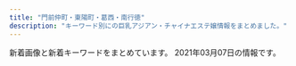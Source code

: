 ```yaml
---
title: "門前仲町・東陽町・葛西・南行徳"
description: "キーワード別にの巨乳アジアン・チャイナエステ嬢情報をまとめました。"
---
```


新着画像と新着キーワードをまとめています。
2021年03月07日の情報です。

<DmmAffiliateIns />
<KeywordTable
  shops={
    [
    {
        "img_links": [
            "http://arm-salon.com/staff/yuri/01.jpg",
            "http://arm-salon.com/staff/yui/01.jpg",
            "http://arm-salon.com/staff/anna/02.jpg",
            "http://arm-salon.com/staff/mika/01.jpg",
            "http://arm-salon.com/staff/hana/01mb.jpg",
            "http://arm-salon.com/staff/sizuka/01mb.jpg",
            "http://arm-salon.com/staff/kana/01mb.jpg",
            "http://arm-salon.com/staff/emi/01.jpg",
            "http://arm-salon.com/i/files/homeimg.jpg",
            "http://arm-salon.com/staff/kana/01.jpg",
            "http://arm-salon.com/staff/yuyu/01.jpg",
            "http://arm-salon.com/img/ttl_staff.png",
            "http://arm-salon.com/staff/midori/01.jpg",
            "http://arm-salon.com/staff/maki/01.jpg",
            "http://arm-salon.com/staff/momo/01mb.jpg",
            "http://arm-salon.com/staff/midori/01mb.jpg",
            "http://arm-salon.com/staff/maki/01mb.jpg",
            "http://arm-salon.com/staff/yui/01mb.jpg",
            "http://arm-salon.com/staff/misa/01mb.jpg",
            "http://arm-salon.com/img/att.png",
            "http://arm-salon.com/staff/misa/01.jpg",
            "http://arm-salon.com/staff/hana/01.jpg",
            "http://arm-salon.com/img/ttl_mobile.png",
            "http://arm-salon.com/staff/emi/01mb.jpg",
            "http://arm-salon.com/staff/yuri/01mb.jpg",
            "http://arm-salon.com/staff/anna/01.jpg",
            "http://arm-salon.com/pic/top.png",
            "http://arm-salon.com/staff/momo/01.jpg",
            "http://arm-salon.com/staff/mika/01mb.jpg",
            "http://arm-salon.com/staff/sizuka/01.jpg",
            "http://arm-salon.com/staff/anna/01mb.jpg",
            "http://arm-salon.com/pic/head.png",
            "http://arm-salon.com/staff/yuyu/01mb.jpg"
        ],
        "name": "\u68ee\u306e\u5bb6",
        "station": "\u897f\u845b\u897f\u99c5\u5317\u53e3",
        "url": "http://arm-salon.com/",
        "keywords": {
            "C": 22
        }
    },
    {
        "url": "http://www.pussycat.esjoho.com/",
        "name": "Pussy Cat",
        "keywords": {
            "85": 30,
            "82": 7,
            "84": 6,
            "86": 39,
            "D": 58,
            "E": 7,
            "C": 44,
            "87": 20,
            "88": 13
        },
        "img_links": [
            "http://www.pussycat.esjoho.com/photo_news/upimg/955745e5735b0ad897_0.jpg",
            "http://www.pussycat.esjoho.com/photo_news/upimg/787045c8b54142c99d_0.jpg",
            "http://www.pussycat.esjoho.com/photo_news/upimg/819355b87bfb3e4692_0.jpg",
            "http://www.pussycat.esjoho.com/photo_news/upimg/194565b4308eccaf74_0.jpg",
            "http://www.pussycat.esjoho.com/files/042.jpg",
            "http://www.pussycat.esjoho.com/files/024-02.jpg",
            "http://www.pussycat.esjoho.com/files/041-02.jpg",
            "http://www.pussycat.esjoho.com/photo_news/upimg/904465b6c0c62502fb_0.jpg",
            "http://www.pussycat.esjoho.com/files/045.jpg",
            "http://www.pussycat.esjoho.com/photo_news/upimg/810955b1a46afe8052_0.jpg",
            "http://www.pussycat.esjoho.com/photo_news/upimg/793885bb1ce8539488_0.jpg",
            "http://www.pussycat.esjoho.com/images/esthe1.jpg",
            "http://www.pussycat.esjoho.com/files/018-02.jpg",
            "http://www.pussycat.esjoho.com/files/014-03.jpg",
            "http://www.pussycat.esjoho.com/files/028-03.jpg",
            "http://www.pussycat.esjoho.com/images/m1.jpg",
            "http://www.pussycat.esjoho.com/files/038.jpg",
            "http://www.pussycat.esjoho.com/files/018-03.jpg",
            "http://www.pussycat.esjoho.com/files/038-03.jpg",
            "http://www.pussycat.esjoho.com/images/rsubt5.png",
            "http://www.pussycat.esjoho.com/images/rsubt1.png",
            "http://www.pussycat.esjoho.com/photo_news/upimg/828135e4b6e272dcc3_0.jpg",
            "http://www.pussycat.esjoho.com/files/021-03.jpg",
            "http://www.pussycat.esjoho.com/files/039-02.jpg",
            "http://www.pussycat.esjoho.com/photo_news/upimg/442605d3f99cdb9471_0.jpg",
            "http://www.pussycat.esjoho.com/files/014-02.jpg",
            "http://www.pussycat.esjoho.com/files/022.jpg",
            "http://www.pussycat.esjoho.com/files/015-03.jpg",
            "http://www.pussycat.esjoho.com/files/047-03.jpg",
            "http://www.pussycat.esjoho.com/files/047-02.jpg",
            "http://www.pussycat.esjoho.com/photo_news/upimg/924275fc7211843872_0.jpg",
            "http://www.pussycat.esjoho.com/photo_news/upimg/920375fd9d44baad7f_0.jpg",
            "http://www.pussycat.esjoho.com/images/m3.jpg",
            "http://www.pussycat.esjoho.com/photo_news/upimg/764145ff82dd89bbf9_0.jpg",
            "http://www.pussycat.esjoho.com/files/012-02.jpg",
            "http://www.pussycat.esjoho.com/photo_news/upimg/510715f1e53af03bef_0.jpg",
            "http://www.pussycat.esjoho.com/files/028-02.jpg",
            "http://www.pussycat.esjoho.com/photo_news/upimg/287875b8345a0f195d_0.jpg",
            "http://www.pussycat.esjoho.com/images/m2.jpg",
            "http://www.pussycat.esjoho.com/images/m6.jpg",
            "http://www.pussycat.esjoho.com/photo_news/upimg/796335c3324299839a_0.jpg",
            "http://www.pussycat.esjoho.com/files/016.jpg",
            "http://www.pussycat.esjoho.com/files/010.jpg",
            "http://www.pussycat.esjoho.com/photo_news/upimg/739045f97e90e854d5_0.jpg",
            "http://www.pussycat.esjoho.com/files/015.jpg",
            "http://www.pussycat.esjoho.com/photo_news/upimg/890295b1f7ebb0b15a_1.jpg",
            "http://www.pussycat.esjoho.com/files/013-03.jpg",
            "http://www.pussycat.esjoho.com/photo_news/upimg/646585db681550282a_0.jpg",
            "http://www.pussycat.esjoho.com/files/018.jpg",
            "http://www.pussycat.esjoho.com/images/slider-img002.jpg",
            "http://www.pussycat.esjoho.com/photo_news/upimg/312165e12adadc0638_0.jpg",
            "http://www.pussycat.esjoho.com/photo_news/upimg/556035b3207e240b54_0.jpg",
            "http://www.pussycat.esjoho.com/files/024-03.jpg",
            "http://www.pussycat.esjoho.com/photo_news/upimg/831555c0f56a6077d2_0.jpg",
            "http://www.pussycat.esjoho.com/images/m4.jpg",
            "http://www.pussycat.esjoho.com/files/011-03.jpg",
            "http://www.pussycat.esjoho.com/files/045-02.jpg",
            "http://www.pussycat.esjoho.com/photo_news/upimg/527315e31414915ded_1.jpg",
            "http://www.pussycat.esjoho.com/files/011-02.jpg",
            "http://www.pussycat.esjoho.com/photo_news/upimg/759985c3c5c332d36e_0.jpg",
            "http://www.pussycat.esjoho.com/files/042-03.jpg",
            "http://www.pussycat.esjoho.com/files/041.jpg",
            "http://www.pussycat.esjoho.com/files/010-03.jpg",
            "http://www.pussycat.esjoho.com/photo_news/upimg/698175c8b541154864_0.jpg",
            "http://www.pussycat.esjoho.com/photo_news/upimg/738215f5076539165d_0.jpg",
            "http://www.pussycat.esjoho.com/photo_news/upimg/440565e16a8a498ba0_0.jpg",
            "http://www.pussycat.esjoho.com/files/010-02.jpg",
            "http://www.pussycat.esjoho.com/files/022-02.jpg",
            "http://www.pussycat.esjoho.com/files/022-03.jpg",
            "http://www.pussycat.esjoho.com/files/013-02.jpg",
            "http://www.pussycat.esjoho.com/photo_news/upimg/228465ef03565baeb2_0.jpg",
            "http://www.pussycat.esjoho.com/photo_news/upimg/955745e5735b0ad897_1.jpg",
            "http://www.pussycat.esjoho.com/photo_news/upimg/698295d75fbe2cd885_0.jpg",
            "http://www.pussycat.esjoho.com/photo_news/upimg/267825fe2ffc12c39d_1.jpg",
            "http://www.pussycat.esjoho.com/files/016-03.jpg",
            "http://www.pussycat.esjoho.com/photo_news/upimg/943465c38225f78a78_0.jpg",
            "http://www.pussycat.esjoho.com/images/b-tel.png",
            "http://www.pussycat.esjoho.com/files/041-03.jpg",
            "http://www.pussycat.esjoho.com/images/tel2.png",
            "http://www.pussycat.esjoho.com/photo_news/upimg/831555c0f56a6077d2_1.jpg",
            "http://www.pussycat.esjoho.com/photo_news/upimg/336315ba0d3aaaff3b_0.jpg",
            "http://www.pussycat.esjoho.com/images/rsubt3.png",
            "http://www.pussycat.esjoho.com/files/016-02.jpg",
            "http://www.pussycat.esjoho.com/images/rsubt7.png",
            "http://www.pussycat.esjoho.com/images/rsubt4.png",
            "http://www.pussycat.esjoho.com/photo_news/upimg/527315e31414915ded_0.jpg",
            "http://www.pussycat.esjoho.com/files/021.jpg",
            "http://www.pussycat.esjoho.com/files/028.jpg",
            "http://www.pussycat.esjoho.com/files/045-03.jpg",
            "http://www.pussycat.esjoho.com/files/012.jpg",
            "http://www.pussycat.esjoho.com/files/013.jpg",
            "http://www.pussycat.esjoho.com/photo_news/upimg/877905d08471b23032_0.jpg",
            "http://www.pussycat.esjoho.com/images/b-online.png",
            "http://www.pussycat.esjoho.com/images/rsubt6.png",
            "http://www.pussycat.esjoho.com/files/015-02.jpg",
            "http://www.pussycat.esjoho.com/images/esthe2.jpg",
            "http://www.pussycat.esjoho.com/images/slider-img001.jpg",
            "http://www.pussycat.esjoho.com/files/047.jpg",
            "http://www.pussycat.esjoho.com/files/021-02.jpg",
            "http://www.pussycat.esjoho.com/images/rsubt2.png",
            "http://www.pussycat.esjoho.com/files/014.jpg",
            "http://www.pussycat.esjoho.com/photo_news/upimg/539325db2737770376_0.jpg",
            "http://www.pussycat.esjoho.com/images/esthe3.jpg",
            "http://www.pussycat.esjoho.com/files/039.jpg",
            "http://www.pussycat.esjoho.com/files/042-02.jpg",
            "http://www.pussycat.esjoho.com/files/011.jpg",
            "http://www.pussycat.esjoho.com/files/012-03.jpg",
            "http://www.pussycat.esjoho.com/files/038-02.jpg",
            "http://www.pussycat.esjoho.com/files/039-03.jpg",
            "http://www.pussycat.esjoho.com/photo_news/upimg/267825fe2ffc12c39d_0.jpg",
            "http://www.pussycat.esjoho.com/files/024.jpg"
        ],
        "station": "\u884c\u5fb3\u99c5"
    },
    {
        "img_links": [
            "http://honey-honey.oks.bz/photos/sites/12/2018/12/2018121114310827.jpg",
            "http://honey-honey.oks.bz/photos/sites/12/2020/01/2020010611404957.jpg",
            "http://honey-honey.oks.bz/photos/sites/12/2018/08/2018082509443047.jpg",
            "http://honey-honey.oks.bz/images/s_link.png",
            "http://honey-honey.oks.bz/images/s_mobile.jpg",
            "http://honey-honey.oks.bz/photos/sites/12/2020/12/202012161830054.jpg",
            "http://honey-honey.oks.bz/photos/sites/12/2018/11/2018112411391860.jpg",
            "http://honey-honey.oks.bz/photos/sites/12/2019/07/2019073011000090.jpg",
            "http://honey-honey.oks.bz/photos/sites/12/2018/09/2018091109422420.jpg",
            "http://honey-honey.oks.bz/photos/sites/12/2018/05/2018052507565915.jpg",
            "http://honey-honey.oks.bz/photos/sites/12/2020/07/2020072713102372.jpg",
            "http://honey-honey.oks.bz/photos/sites/12/2020/10/2020102718213243.jpg",
            "http://honey-honey.oks.bz/images/mobile.jpg",
            "http://honey-honey.oks.bz/photos/sites/12/2020/02/2020022712250768.jpg",
            "http://honey-honey.oks.bz/images/top.png",
            "http://honey-honey.oks.bz/photos/sites/12/2019/01/2019010713202685.jpg",
            "http://honey-honey.oks.bz/photos/sites/12/2020/01/2020012916562962.jpg",
            "http://honey-honey.oks.bz/photos/sites/12/2020/06/202006221317315.jpg",
            "http://honey-honey.oks.bz/photos/sites/12/2020/12/2020122317270920.jpg",
            "http://honey-honey.oks.bz/photos/sites/12/2020/12/2020122317262280.jpg",
            "http://honey-honey.oks.bz/photos/sites/12/2018/05/201805250756593.jpg",
            "http://honey-honey.oks.bz/images/room2.jpg",
            "http://honey-honey.oks.bz/photos/sites/12/2019/09/2019092614582660.jpg",
            "http://honey-honey.oks.bz/photos/sites/12/2020/01/2020010912552782.jpg",
            "http://honey-honey.oks.bz/photos/sites/12/2018/10/2018100114043182.jpg",
            "http://honey-honey.oks.bz/images/s_staff.png",
            "http://honey-honey.oks.bz/photos/sites/12/2019/09/2019090915443421.jpg",
            "http://honey-honey.oks.bz/images/s_face.jpg",
            "http://honey-honey.oks.bz/photos/sites/12/2018/05/2018052507565947.jpg",
            "http://honey-honey.oks.bz/photos/sites/12/2019/03/2019031519301066.jpg",
            "http://honey-honey.oks.bz/photos/sites/12/2018/06/2018062609292113.jpg",
            "http://honey-honey.oks.bz/images/room1.jpg",
            "http://honey-honey.oks.bz/photos/sites/12/2020/02/2020021813422714.jpg",
            "http://honey-honey.oks.bz/photos/sites/12/2021/01/2021010819070927.jpg",
            "http://honey-honey.oks.bz/photos/sites/12/2018/08/2018083009422342.jpg",
            "http://honey-honey.oks.bz/photos/sites/12/2020/12/2020120213320379.jpg",
            "http://honey-honey.oks.bz/images/s_news.jpg"
        ],
        "keywords": {
            "89": 1,
            "90": 1,
            "87": 5,
            "E": 3,
            "85": 4,
            "86": 8,
            "83": 4,
            "84": 1,
            "F": 1,
            "82": 3,
            "C": 8,
            "D": 13
        },
        "url": "http://honey-honey.oks.bz/",
        "station": "\u884c\u5fb3\u99c5\u5357\u53e3",
        "name": "Honey Honey \u30fb\u30cf\u30cb\u30fc\u30cf\u30cb\u30fc"
    },
    {
        "keywords": {},
        "name": "\u7f8e",
        "img_links": [
            "http://hi-msg.com/mi/img/p-1.jpg",
            "http://hi-msg.com/mi/img/p-5.jpg",
            "http://hi-msg.com/mi/img/p-11.jpg",
            "http://hi-msg.com/mi/img/p-7.jpg",
            "http://hi-msg.com/mi/img/s-2.jpg",
            "http://hi-msg.com/mi/img/p-6.jpg",
            "http://hi-msg.com/mi/img/p-00.jpg",
            "http://hi-msg.com/mi/img/staff-list-top.jpg",
            "http://hi-msg.com/mi/img/p-4.jpg",
            "http://hi-msg.com/mi/img/fla.jpg",
            "http://hi-msg.com/mi/img/p-10.jpg",
            "http://hi-msg.com/mi/img/p-8.jpg",
            "http://hi-msg.com/mi/img/p-2.jpg",
            "http://hi-msg.com/mi/img/fla-1.jpg",
            "http://hi-msg.com/mi/img/no.png",
            "http://hi-msg.com/mi/img/p-3.jpg",
            "http://hi-msg.com/mi/img/p-9.jpg",
            "http://hi-msg.com/mi/img/botton.jpg"
        ],
        "station": "\u884c\u5fb3\u99c5",
        "url": "http://hi-msg.com/mi/"
    },
    {
        "img_links": [],
        "keywords": {},
        "name": "\u5922\u306e\u697d\u5712",
        "url": "https://hananokoi.tyo.ac/",
        "station": "\u845b\u897f\u99c5"
    },
    {
        "img_links": [
            "http://green-es.info/img/koko.jpg",
            "http://green-es.info/img/yuki.jpg",
            "http://green-es.info/images/5.jpg",
            "http://green-es.info/images/6.jpg",
            "http://green-es.info/images/staff_t.jpg",
            "http://green-es.info/images/4.jpg",
            "http://green-es.info/images/interior.png",
            "http://green-es.info/img/yuki1.jpg",
            "http://green-es.info/img/rika1.jpg",
            "http://green-es.info/img/koko1.jpg",
            "http://green-es.info/img/risa.jpg",
            "http://green-es.info/images/rem.jpg",
            "http://green-es.info/images/3.jpg",
            "http://green-es.info/img/haru1.jpg",
            "http://green-es.info/images/interior_t.jpg",
            "http://green-es.info/img/eri1.jpg",
            "http://green-es.info/img/risa1.jpg",
            "http://green-es.info/images/tp.png",
            "http://green-es.info/images/1.jpg",
            "http://green-es.info/img/eri.jpg",
            "http://green-es.info/images/news.jpg",
            "http://green-es.info/images/2.jpg",
            "http://green-es.info/images/mobile.jpg",
            "http://green-es.info/img/rika.jpg",
            "http://green-es.info/images/tt.jpg",
            "http://green-es.info/img/haru.jpg"
        ],
        "station": "\u6771\u967d\u753a\u99c52\u756a\u51fa\u53e3",
        "keywords": {
            "92": 1,
            "85": 1,
            "86": 1,
            "89": 1,
            "87": 2
        },
        "name": "\u30b0\u30ea\u30fc\u30f3",
        "url": "http://green-es.info/"
    },
    {
        "url": "http://www.diamond.relaxjp.info/",
        "keywords": {
            "D": 4,
            "85": 8,
            "88": 8,
            "C": 12
        },
        "name": "\u30c0\u30a4\u30e4\u30e2\u30f3\u30c9",
        "station": "\u6728\u5834\u99c51\u756a\u51fa\u53e3",
        "img_links": [
            "http://www.diamond.relaxjp.info/images/icon_top.png",
            "http://www.diamond.relaxjp.info/files/004-02.jpg",
            "http://www.diamond.relaxjp.info/files/001-02.jpg",
            "http://www.diamond.relaxjp.info/images/icon_staff.png",
            "http://www.diamond.relaxjp.info/files/001.jpg",
            "http://www.diamond.relaxjp.info/files/001-03.jpg",
            "http://www.diamond.relaxjp.info/files/002.jpg",
            "http://www.diamond.relaxjp.info/images/icon_info.png",
            "http://www.diamond.relaxjp.info/files/002-03.jpg",
            "http://www.diamond.relaxjp.info/files/003-03.jpg",
            "http://www.diamond.relaxjp.info/images/btn2.png",
            "http://www.diamond.relaxjp.info/files/004.jpg",
            "http://www.diamond.relaxjp.info/images/icon_tel.png",
            "http://www.diamond.relaxjp.info/images/index_sm.png",
            "http://www.diamond.relaxjp.info/files/003.jpg",
            "http://www.diamond.relaxjp.info/files/002-02.jpg",
            "http://www.diamond.relaxjp.info/images/mainImg_sub.jpg",
            "http://www.diamond.relaxjp.info/files/004-03.jpg",
            "http://www.diamond.relaxjp.info/files/003-02.jpg"
        ]
    },
    {
        "name": "\u685c\u306e\u604b",
        "url": "http://sakura.iest.jp/",
        "station": "\u897f\u845b\u897f\u99c5\u5317\u53e3",
        "keywords": {
            "85": 3,
            "86": 6,
            "83": 3,
            "84": 3
        },
        "img_links": [
            "http://sakura.iest.jp/images/staff_06.jpg",
            "http://sakura.iest.jp/images/1.jpg",
            "http://sakura.iest.jp/layer/images/top/top_08.png",
            "http://sakura.iest.jp/layer/images/top/top_03.jpg",
            "http://sakura.iest.jp/images/ser3.jpg",
            "http://sakura.iest.jp/images/staff_04.jpg",
            "http://sakura.iest.jp/images/s_info.png",
            "http://sakura.iest.jp/images/top1.jpg",
            "http://sakura.iest.jp/images/top2.jpg",
            "http://sakura.iest.jp/images/staff_02.jpg",
            "http://sakura.iest.jp/images/ser4.jpg",
            "http://sakura.iest.jp/images/info.png",
            "http://sakura.iest.jp/images/s_service.png",
            "http://sakura.iest.jp/images/ser1.jpg",
            "http://sakura.iest.jp/layer/images/top/top_06.jpg",
            "http://sakura.iest.jp/images/staff_01.jpg",
            "http://sakura.iest.jp/images/staff_bj4.png",
            "http://sakura.iest.jp/images/wenzi-staff.png",
            "http://sakura.iest.jp/layer/images/top/top_05.jpg",
            "http://sakura.iest.jp/layer/images/top/top_01.jpg",
            "http://sakura.iest.jp/layer/images/top/top_02.jpg",
            "http://sakura.iest.jp/images/staff_bj1.png",
            "http://sakura.iest.jp/layer/images/top/top_04.jpg",
            "http://sakura.iest.jp/images/ser2.jpg",
            "http://sakura.iest.jp/layer/images/top.jpg",
            "http://sakura.iest.jp/images/staff_03.jpg"
        ]
    },
    {
        "name": "sweet honey",
        "url": "http://massage-sweethoney.info/",
        "img_links": [
            "http://massage-sweethoney.info/i/img/st8.jpg",
            "http://massage-sweethoney.info/img/credit.jpg",
            "http://massage-sweethoney.info/img/st10.jpg",
            "http://massage-sweethoney.info/img/st30.jpg",
            "http://massage-sweethoney.info/img/st21.jpg",
            "http://massage-sweethoney.info/img/st9.jpg",
            "http://massage-sweethoney.info/i/img/st9.jpg",
            "http://massage-sweethoney.info/img/st27.jpg",
            "http://massage-sweethoney.info/i/img/st26.jpg",
            "http://massage-sweethoney.info/img/st28.jpg",
            "http://massage-sweethoney.info/img/st25.jpg",
            "http://massage-sweethoney.info/i/img/st16.jpg",
            "http://massage-sweethoney.info/img/st16.jpg",
            "http://massage-sweethoney.info/img/nos.jpg",
            "http://massage-sweethoney.info/img/st026.jpg",
            "http://massage-sweethoney.info/i/img/st20.jpg",
            "http://massage-sweethoney.info/img/mo.png",
            "http://massage-sweethoney.info/img/st23.jpg",
            "http://massage-sweethoney.info/img/head.jpg",
            "http://massage-sweethoney.info/i/img/st27.jpg",
            "http://massage-sweethoney.info/i/img/paypay.jpg",
            "http://massage-sweethoney.info/img/st29.jpg",
            "http://massage-sweethoney.info/i/img/r1.jpg",
            "http://massage-sweethoney.info/img/st8.jpg",
            "http://massage-sweethoney.info/img/st22.jpg",
            "http://massage-sweethoney.info/img/st24.jpg",
            "http://massage-sweethoney.info/i/img/st30.jpg",
            "http://massage-sweethoney.info/i/img/st29.jpg",
            "http://massage-sweethoney.info/img/st26.jpg",
            "http://massage-sweethoney.info/i/img/st28.jpg",
            "http://massage-sweethoney.info/img/st20.jpg",
            "http://massage-sweethoney.info/img/st024.jpg",
            "http://massage-sweethoney.info/img/bb.png",
            "http://massage-sweethoney.info/i/img/cre.jpg",
            "http://massage-sweethoney.info/i/img/r2.jpg",
            "http://massage-sweethoney.info/i/img/r3.jpg",
            "http://massage-sweethoney.info/i/img/r4.jpg"
        ],
        "keywords": {
            "87": 6,
            "88": 3,
            "86": 6
        },
        "station": "\u9580\u524d\u4ef2\u753a\u99c56\u756a\u51fa\u53e3"
    },
    {
        "url": "http://www.bestlove.esjp.info/",
        "name": "Best Love",
        "img_links": [
            "http://www.bestlove.esjp.info/images/m-left.jpg",
            "http://www.bestlove.esjp.info/images/m-yejiao.jpg",
            "http://www.bestlove.esjp.info/images/m-top-right01.jpg",
            "http://www.bestlove.esjp.info/images/m-right.jpg",
            "http://www.bestlove.esjp.info/files/002.jpg",
            "http://www.bestlove.esjp.info/photo_news/upimg/65783603359bb2417b_1.jpg",
            "http://www.bestlove.esjp.info/images/m-head.jpg",
            "http://www.bestlove.esjp.info/images/m-top02.jpg",
            "http://www.bestlove.esjp.info/photo_news/upimg/61950600fc59c3ddfa_1.jpg",
            "http://www.bestlove.esjp.info/photo_news/upimg/61950600fc59c3ddfa_0.jpg",
            "http://www.bestlove.esjp.info/images/call.png",
            "http://www.bestlove.esjp.info/images/m-top-right02.jpg",
            "http://www.bestlove.esjp.info/photo_news/upimg/65783603359bb2417b_0.jpg",
            "http://www.bestlove.esjp.info/files/004.jpg",
            "http://www.bestlove.esjp.info/images/m-top-right04.jpg",
            "http://www.bestlove.esjp.info/files/001.jpg",
            "http://www.bestlove.esjp.info/files/003.jpg",
            "http://www.bestlove.esjp.info/images/top-left01.jpg",
            "http://www.bestlove.esjp.info/images/m-top03.jpg",
            "http://www.bestlove.esjp.info/images/m-top-right03.jpg"
        ],
        "keywords": {
            "C": 2,
            "87": 4,
            "88": 2,
            "86": 2,
            "D": 6
        },
        "station": "\u9580\u524d\u4ef2\u753a\u99c54\u756a\u53e3"
    },
    {
        "url": "http://www.es-orion.click/",
        "station": "\u9580\u524d\u4ef2\u753a\u99c55\u756a\u51fa\u53e3",
        "img_links": [
            "http://www.es-orion.click/img/runa.jpg",
            "http://www.es-orion.click/images/2.jpg",
            "http://www.es-orion.click/img/suzu.jpg",
            "http://www.es-orion.click/images/3.jpg",
            "http://www.es-orion.click/img/emili1.jpg",
            "http://www.es-orion.click/img/suzu1.jpg",
            "http://www.es-orion.click/img/momoko.jpg",
            "http://www.es-orion.click/img/naomi1.jpg",
            "http://www.es-orion.click/images/staff_t.jpg",
            "http://www.es-orion.click/images/4.jpg",
            "http://www.es-orion.click/img/yuyu.jpg",
            "http://www.es-orion.click/img/runa1.jpg",
            "http://www.es-orion.click/img/mayu.jpg",
            "http://www.es-orion.click/img/sayaka1.jpg",
            "http://www.es-orion.click/images/int1.jpg",
            "http://www.es-orion.click/img/mayu1.jpg",
            "http://www.es-orion.click/img/urara.jpg",
            "http://www.es-orion.click/images/rem.jpg",
            "http://www.es-orion.click/images/mobile.jpg",
            "http://www.es-orion.click/img/rin.jpg",
            "http://www.es-orion.click/img/serina.jpg",
            "http://www.es-orion.click/images/news.jpg",
            "http://www.es-orion.click/img/kaori.jpg",
            "http://www.es-orion.click/img/sayaka2.jpg",
            "http://www.es-orion.click/img/ami1.jpg",
            "http://www.es-orion.click/img/serina1.jpg",
            "http://www.es-orion.click/images/1.jpg",
            "http://www.es-orion.click/img/urara1.jpg",
            "http://www.es-orion.click/img/momoko1.jpg",
            "http://www.es-orion.click/img/rin1.jpg",
            "http://www.es-orion.click/img/erin1.jpg",
            "http://www.es-orion.click/img/naomi.jpg",
            "http://www.es-orion.click/img/hikari.jpg",
            "http://www.es-orion.click/img/yuyu1.jpg",
            "http://www.es-orion.click/images/ta.jpg",
            "http://www.es-orion.click/images/int2.jpg",
            "http://www.es-orion.click/images/line.png",
            "http://www.es-orion.click/img/kaori1.jpg",
            "http://www.es-orion.click/img/hikari1.jpg",
            "http://www.es-orion.click/img/natu.jpg",
            "http://www.es-orion.click/images/ac1.jpg",
            "http://www.es-orion.click/images/sys1.jpg",
            "http://www.es-orion.click/images/head.jpg",
            "http://www.es-orion.click/img/ami.jpg",
            "http://www.es-orion.click/img/emili.jpg",
            "http://www.es-orion.click/images/info.jpg",
            "http://www.es-orion.click/img/sayaka.jpg",
            "http://www.es-orion.click/img/miwa1.jpg",
            "http://www.es-orion.click/img/miwa.jpg",
            "http://www.es-orion.click/img/natu1.jpg",
            "http://www.es-orion.click/images/tel.jpg",
            "http://www.es-orion.click/img/erin.jpg",
            "http://www.es-orion.click/images/interior_t.jpg"
        ],
        "keywords": {},
        "name": "\u30aa\u30ea\u30aa\u30f3"
    },
    {
        "url": "http://akien.work/",
        "station": "\u8239\u5800\u99c5\u5317\u53e3",
        "img_links": [
            "http://akien.work/jiejing1.jpg",
            "http://akien.work/head_2_4332_1544580584367843.jpg",
            "http://akien.work/staff_7170_1544625837499078_1.jpg",
            "http://akien.work/ditu.jpg",
            "http://akien.work/jiejing3.jpg",
            "http://akien.work/jiejing5.jpg",
            "http://akien.work/jiejing6.jpg",
            "http://akien.work/fengjing2.jpg",
            "http://akien.work/jiejing2.jpg",
            "http://akien.work/5.jpeg",
            "http://akien.work/6.jpeg",
            "http://akien.work/head_4_4332_1544580584784110.jpg",
            "http://akien.work/staff_7559_1547886875744350.jpg",
            "http://akien.work/jiejing4.jpg",
            "http://akien.work/head_1_4332_15445805847677.jpg",
            "http://akien.work/staff_7170_1544625837499078.jpg"
        ],
        "name": "\u3084\u3059\u3089\u304e",
        "keywords": {}
    },
    {
        "station": "\u6771\u967d\u753a\u99c54\u756a\u51fa\u53e3",
        "url": "http://cuorea-massage.work/",
        "keywords": {
            "88": 4,
            "D": 19,
            "85": 3,
            "C": 20,
            "87": 5,
            "E": 7,
            "86": 15
        },
        "name": "\u30af\u30aa\u30ec\u30a2",
        "img_links": [
            "http://cuorea-massage.work/img/s1.jpg",
            "http://cuorea-massage.work/img/sta7.jpg",
            "http://cuorea-massage.work/img/st19.jpg",
            "http://cuorea-massage.work/img/botton.jpg",
            "http://cuorea-massage.work/img/s11.jpg",
            "http://cuorea-massage.work/img/nos.jpg",
            "http://cuorea-massage.work/img/st12.jpg",
            "http://cuorea-massage.work/i/img/r2.jpg",
            "http://cuorea-massage.work/img/sta13.jpg",
            "http://cuorea-massage.work/img/m3.jpg",
            "http://cuorea-massage.work/i/img/st21.jpg",
            "http://cuorea-massage.work/img/sta19.jpg",
            "http://cuorea-massage.work/img/fla-2.jpg",
            "http://cuorea-massage.work/img/m40.jpg",
            "http://cuorea-massage.work/img/sta21.jpg",
            "http://cuorea-massage.work/img/s16.jpg",
            "http://cuorea-massage.work/img/sta15.jpg",
            "http://cuorea-massage.work/i/img/sta1.jpg",
            "http://cuorea-massage.work/img/s13.jpg",
            "http://cuorea-massage.work/img/s12.jpg",
            "http://cuorea-massage.work/i/img/sta7.jpg",
            "http://cuorea-massage.work/i/img/sta17.jpg",
            "http://cuorea-massage.work/img/sta11.jpg",
            "http://cuorea-massage.work/img/m50.jpg",
            "http://cuorea-massage.work/i/img/r1.jpg",
            "http://cuorea-massage.work/img/sta12.jpg",
            "http://cuorea-massage.work/img/m20.jpg",
            "http://cuorea-massage.work/img/s15.jpg",
            "http://cuorea-massage.work/img/st22.jpg",
            "http://cuorea-massage.work/img/st11.jpg",
            "http://cuorea-massage.work/img/credit.jpg",
            "http://cuorea-massage.work/img/st1.jpg",
            "http://cuorea-massage.work/img/m60.jpg",
            "http://cuorea-massage.work/img/st15.jpg",
            "http://cuorea-massage.work/img/m1.jpg",
            "http://cuorea-massage.work/img/head.jpg",
            "http://cuorea-massage.work/img/st17.jpg",
            "http://cuorea-massage.work/i/img/r3.jpg",
            "http://cuorea-massage.work/i/img/sta21.jpg",
            "http://cuorea-massage.work/img/sta4.jpg",
            "http://cuorea-massage.work/i/img/sta15.jpg",
            "http://cuorea-massage.work/img/fla.jpg",
            "http://cuorea-massage.work/img/st13.jpg",
            "http://cuorea-massage.work/img/st16.jpg",
            "http://cuorea-massage.work/img/m6.jpg",
            "http://cuorea-massage.work/i/img/sta16.jpg",
            "http://cuorea-massage.work/img/m4.jpg",
            "http://cuorea-massage.work/img/st4.jpg",
            "http://cuorea-massage.work/img/sta22.jpg",
            "http://cuorea-massage.work/img/m2.jpg",
            "http://cuorea-massage.work/img/s22.jpg",
            "http://cuorea-massage.work/img/st04.jpg",
            "http://cuorea-massage.work/i/img/sta12.jpg",
            "http://cuorea-massage.work/img/sta17.jpg",
            "http://cuorea-massage.work/img/s4.jpg",
            "http://cuorea-massage.work/i/img/sta11.jpg",
            "http://cuorea-massage.work/img/s19.jpg",
            "http://cuorea-massage.work/i/img/sta22.jpg",
            "http://cuorea-massage.work/img/st7.jpg",
            "http://cuorea-massage.work/img/st21.jpg",
            "http://cuorea-massage.work/i/img/sta4.jpg",
            "http://cuorea-massage.work/i/img/nos.jpg",
            "http://cuorea-massage.work/img/m5.jpg",
            "http://cuorea-massage.work/img/m30.jpg",
            "http://cuorea-massage.work/i/img/paypay.jpg",
            "http://cuorea-massage.work/img/s7.jpg",
            "http://cuorea-massage.work/img/st015.jpg",
            "http://cuorea-massage.work/img/sta16.jpg",
            "http://cuorea-massage.work/img/sta1.jpg",
            "http://cuorea-massage.work/i/img/sta19.jpg",
            "http://cuorea-massage.work/img/s21.jpg"
        ]
    },
    {
        "img_links": [],
        "name": "CUTE GIRLS",
        "keywords": {},
        "station": "\u897f\u845b\u897f\u99c5\u5357\u53e3",
        "url": "https://cg.uouono.com/"
    },
    {
        "url": "http://yuki.jpn.cm/",
        "img_links": [
            "http://yuki.jpn.cm/photos/sites/37/2020/03/2020030510325253.jpg",
            "http://yuki.jpn.cm/images/room4.jpg",
            "http://yuki.jpn.cm/images/s_news.jpg",
            "http://yuki.jpn.cm/images/mobile.jpg",
            "http://yuki.jpn.cm/photos/sites/37/2020/03/2020030510334277.jpg",
            "http://yuki.jpn.cm/images/end.png",
            "http://yuki.jpn.cm/images/room2.jpg",
            "http://yuki.jpn.cm/images/room3.jpg",
            "http://yuki.jpn.cm/images/s_staff.jpg",
            "http://yuki.jpn.cm/images/room1.jpg",
            "http://yuki.jpn.cm/photos/sites/37/2020/03/2020030510332648.jpg",
            "http://yuki.jpn.cm/photos/sites/37/2020/03/202003051033562.jpg",
            "http://yuki.jpn.cm/photos/sites/37/2020/03/2020030510342475.jpg",
            "http://yuki.jpn.cm/images/nbj2.jpg",
            "http://yuki.jpn.cm/images/1.jpg",
            "http://yuki.jpn.cm/images/top.png",
            "http://yuki.jpn.cm/photos/sites/37/2020/03/2020030510331117.jpg"
        ],
        "keywords": {
            "85": 3,
            "86": 2,
            "D": 6,
            "83": 1
        },
        "station": "\u5357\u884c\u5fb3\u99c5\u5317\u53e3",
        "name": "\u3086\u304d"
    },
    {
        "station": "\u9580\u524d\u4ef2\u753a\u99c52\u756a\u53e3",
        "name": "Venus -\u30f4\u30a3\u30fc\u30ca\u30b9-",
        "keywords": {},
        "url": "https://es-venus.xyz/",
        "img_links": []
    },
    {
        "keywords": {
            "C": 6,
            "86": 6,
            "87": 18,
            "D": 18
        },
        "name": "\u3044\u3061\u3054",
        "url": "http://www.lover.iesjp.com/",
        "img_links": [
            "http://www.lover.iesjp.com/images/sp_top.jpg",
            "http://www.lover.iesjp.com/files/002.jpg",
            "http://www.lover.iesjp.com/images/maining.jpg",
            "http://www.lover.iesjp.com/files/001.jpg",
            "http://www.lover.iesjp.com/images/tit_new.png",
            "http://www.lover.iesjp.com/files/002-03.jpg",
            "http://www.lover.iesjp.com/images/img_tel.png",
            "http://www.lover.iesjp.com/images/sp_tit_new.png",
            "http://www.lover.iesjp.com/photo_news/upimg/16513602dc01faebf9_0.jpg",
            "http://www.lover.iesjp.com/images/sp_tit_therapist.png",
            "http://www.lover.iesjp.com/files/004-03.jpg",
            "http://www.lover.iesjp.com/files/001-03.jpg",
            "http://www.lover.iesjp.com/files/002-02.jpg",
            "http://www.lover.iesjp.com/files/004-02.jpg",
            "http://www.lover.iesjp.com/images/top.jpg",
            "http://www.lover.iesjp.com/files/005-02.jpg",
            "http://www.lover.iesjp.com/files/005.jpg",
            "http://www.lover.iesjp.com/files/001-02.jpg",
            "http://www.lover.iesjp.com/images/tit_therapist.png",
            "http://www.lover.iesjp.com/photo_news/upimg/16513602dc01faebf9_1.jpg",
            "http://www.lover.iesjp.com/files/005-03.jpg",
            "http://www.lover.iesjp.com/files/004.jpg"
        ],
        "station": "\u9580\u524d\u4ef2\u753a\u99c56\u756a\u51fa\u53e3"
    },
    {
        "url": "http://beautygirls-station.work/",
        "keywords": {
            "86": 2,
            "C": 12,
            "E": 2,
            "85": 2,
            "87": 2,
            "D": 2
        },
        "station": "\u9580\u524d\u4ef2\u753a\u99c53\u756a\u51fa\u53e3",
        "name": "\u7f8e\u5c11\u5973\u770b\u8b77\u30b9\u30c6\u30fc\u30b7\u30e7\u30f3",
        "img_links": [
            "http://beautygirls-station.work/sp/img/pc.jpg",
            "http://beautygirls-station.work/img/s1.jpg",
            "http://beautygirls-station.work/img/st3.jpg",
            "http://beautygirls-station.work/img/rom.png",
            "http://beautygirls-station.work/sp/img/t-s.jpg",
            "http://beautygirls-station.work/sp/img/t-o.jpg",
            "http://beautygirls-station.work/sp/img/tel.jpg",
            "http://beautygirls-station.work/sp/img/st1.jpg",
            "http://beautygirls-station.work/sp/img/t-a.jpg",
            "http://beautygirls-station.work/sp/img/botton.jpg",
            "http://beautygirls-station.work/img/sta1.jpg",
            "http://beautygirls-station.work/img/st2.jpg",
            "http://beautygirls-station.work/sp/img/p1.jpg",
            "http://beautygirls-station.work/sp/img/tit.jpg",
            "http://beautygirls-station.work/sp/img/time.jpg",
            "http://beautygirls-station.work/sp/img/add.jpg",
            "http://beautygirls-station.work/img/mo.png",
            "http://beautygirls-station.work/img/s2.jpg",
            "http://beautygirls-station.work/sp/img/info.jpg",
            "http://beautygirls-station.work/img/bod.png",
            "http://beautygirls-station.work/sp/img/t-t.jpg",
            "http://beautygirls-station.work/img/s3.jpg",
            "http://beautygirls-station.work/sp/img/p3.jpg",
            "http://beautygirls-station.work/img/sta3.jpg",
            "http://beautygirls-station.work/img/nos.jpg",
            "http://beautygirls-station.work/img/sta2.jpg",
            "http://beautygirls-station.work/img/bottom.png",
            "http://beautygirls-station.work/sp/img/st3.jpg",
            "http://beautygirls-station.work/sp/img/sys.jpg",
            "http://beautygirls-station.work/sp/img/st2.jpg",
            "http://beautygirls-station.work/sp/img/t-r.jpg",
            "http://beautygirls-station.work/sp/img/p2.jpg",
            "http://beautygirls-station.work/sp/img/pic.jpg",
            "http://beautygirls-station.work/img/st1.jpg"
        ]
    },
    {
        "img_links": [
            "https://static.wixstatic.com/media/1789f4_87b201f67c6e4c62af73fb844a14de81~mv2.jpg",
            "https://static.wixstatic.com/media/96d791_3eb6f202b7134ca182380be13a2eceec~mv2.png",
            "https://static.wixstatic.com/media/1789f4_4d79485218b045c29669c797b24682f2~mv2.jpg",
            "https://static.wixstatic.com/media/96d791_9f250e4c7aed463b8cc303d40b6fdc85~mv2.jpg",
            "https://static.wixstatic.com/media/a896d9_02f0ebb1776e442eae0ce11dffc92d24.png",
            "https://static.wixstatic.com/media/96d791_909be609618b462998825515bd1ecfea~mv2.jpg",
            "https://static.wixstatic.com/media/96d791_f28a0b63f0e242c58274b246ca243806~mv2.png",
            "https://static.wixstatic.com/media/1789f4_08db416164264cc2afaf7ab008798109~mv2.jpg",
            "https://static.wixstatic.com/media/96d791_43e018dca22747c2b765d8aa6bb4730d~mv2.jpg",
            "https://static.wixstatic.com/media/96d791_5d55c113359a4a188f4a12da11153d08~mv2.png",
            "https://static.wixstatic.com/media/96d791_6ff48fcff4404e948713a278d6fba4aa~mv2.jpg",
            "https://static.wixstatic.com/media/1789f4_924b58ab79154b06a9cf2728f83f9e16~mv2.jpg",
            "https://static.wixstatic.com/media/96d791_b9f10a69e3814caf9ca0fd108e450bfa~mv2.jpg",
            "https://static.wixstatic.com/media/1789f4_4944d99558644db29800079770c4728f~mv2.jpg",
            "https://static.wixstatic.com/media/1789f4_2fbb8d30cbfd49d58924ba8e468ef7f5~mv2.jpg",
            "https://static.wixstatic.com/media/96d791_a6a8b8544ec34c5a8f5c58828e8b0a0f~mv2.jpg",
            "https://static.wixstatic.com/media/1789f4_e147280e483f42899e4b3d5e7caf92f1~mv2.jpg",
            "https://static.wixstatic.com/media/1789f4_b5b09432f43e4c789cf70ea4c2bcb8b4~mv2.jpg",
            "https://static.wixstatic.com/media/96d791_319c152db4f64ca4ae7aaf3dfaa2e545~mv2.jpg",
            "https://static.wixstatic.com/media/96d791_9f931b4f1aa848f686c4852fb4de0023~mv2.jpg",
            "https://static.wixstatic.com/media/1789f4_eb4dabafdee7459289bbfd43f6719052~mv2.jpg",
            "https://static.wixstatic.com/media/96d791_1be596dd7f23490b9b0e704178290531~mv2.jpg",
            "https://static.wixstatic.com/media/1789f4_6ea9139345054bfa8c0e670f5ff5f608~mv2.jpg",
            "https://static.wixstatic.com/media/1789f4_bb09d038921944c0a6aeab64006a7e13~mv2.jpg",
            "https://static.wixstatic.com/media/96d791_e28a35375184419e9585c2b4e12ac83e~mv2.jpg",
            "https://static.wixstatic.com/media/1789f4_1146068564354e1a8a4e7edc727710ae~mv2.jpg",
            "https://static.wixstatic.com/media/1789f4_53c48fcb6107473e973f10ac24515612~mv2.jpg",
            "https://static.wixstatic.com/media/96d791_859f31dba3184d118e9eed6302e18ea1~mv2.jpg",
            "https://static.wixstatic.com/media/96d791_817955bbd13f4a11abc0c6ddfbac0f82~mv2.jpg",
            "https://static.wixstatic.com/media/96d791_1c10b3e5806b434e9674af60ef5ee259~mv2.jpg",
            "https://static.wixstatic.com/media/1789f4_b73fff4c0faa49d3b17c6f77178b82c7~mv2.jpg",
            "https://static.wixstatic.com/media/96d791_777d95134fdd4e6f8fa4a6835974a07e~mv2.jpg",
            "https://static.wixstatic.com/media/96d791_9531b0b1bbfc427f8c9fc93875698f78~mv2.jpg",
            "https://static.wixstatic.com/media/1789f4_6339548d722e42cd9cb0bba2e089a878~mv2.jpg",
            "https://static.wixstatic.com/media/a896d9_bbced4ca1ed240d9976a39bd584760ec.png",
            "https://static.wixstatic.com/media/1789f4_37c5ad5eac7c435bbf6465cef4458a93~mv2.jpg"
        ],
        "keywords": {
            "C": 15,
            "F": 2
        },
        "name": "\u30ef\u30f3\u30c0\u30fc\u30e9\u30f3\u30c9",
        "url": "https://www.es-mensesthe.info/",
        "station": "\u897f\u845b\u897f\u99c5\u5317\u53e3"
    },
    {
        "name": "Angel Islands",
        "station": "\u884c\u5fb3\u99c5",
        "keywords": {
            "E": 1,
            "85": 1,
            "C": 7
        },
        "img_links": [
            "http://blue-est.xyz/images/momo.jpg",
            "http://blue-est.xyz/images/na.jpg",
            "http://blue-est.xyz/images/mobile.png",
            "http://blue-est.xyz/images/nana.jpg",
            "http://blue-est.xyz/images/g18.jpg",
            "http://blue-est.xyz/images/g0.jpg",
            "http://blue-est.xyz/images/g5.jpg",
            "http://blue-est.xyz/images/r01.jpg",
            "http://blue-est.xyz/images/top.png",
            "http://blue-est.xyz/images/g1.jpg",
            "http://blue-est.xyz/images/kaori.jpg",
            "http://blue-est.xyz/images/lili.jpg",
            "http://blue-est.xyz/images/g4.jpg",
            "http://blue-est.xyz/images/g31.jpg",
            "http://blue-est.xyz/images/pickt.png",
            "http://blue-est.xyz/images/h2.jpg",
            "http://blue-est.xyz/images/nnm.jpg",
            "http://blue-est.xyz/images/r02.jpg",
            "http://blue-est.xyz/images/g6.jpg",
            "http://blue-est.xyz/images/aya.jpg",
            "http://blue-est.xyz/images/saki.jpg",
            "http://blue-est.xyz/images/ggg.jpg",
            "http://blue-est.xyz/images/g9.jpg",
            "http://blue-est.xyz/images/tite-staff.png",
            "http://blue-est.xyz/images/mina.jpg",
            "http://blue-est.xyz/images/gat.png",
            "http://blue-est.xyz/images/miyu.jpg",
            "http://blue-est.xyz/images/moe.jpg",
            "http://blue-est.xyz/images/lisa.jpg",
            "http://blue-est.xyz/images/newt.png",
            "http://blue-est.xyz/images/ayi.jpg",
            "http://blue-est.xyz/images/mm.jpg",
            "http://blue-est.xyz/images/runa.jpg",
            "http://blue-est.xyz/images/my.jpg",
            "http://blue-est.xyz/images/lie.jpg",
            "http://blue-est.xyz/images/hana.jpg",
            "http://blue-est.xyz/images/g8.jpg",
            "http://blue-est.xyz/images/ayk.jpg",
            "http://blue-est.xyz/images/y.jpg",
            "http://blue-est.xyz/images/mimi.jpg",
            "http://blue-est.xyz/images/h1.jpg",
            "http://blue-est.xyz/images/sr.jpg",
            "http://blue-est.xyz/images/g7.jpg",
            "http://blue-est.xyz/images/laki.jpg"
        ],
        "url": "http://blue-est.xyz/"
    },
    {
        "station": "\u845b\u897f\u99c5\u897f\u53e3",
        "keywords": {
            "F": 4,
            "88": 8,
            "E": 4,
            "87": 2,
            "C": 16,
            "84": 2,
            "D": 2
        },
        "url": "http://www.mens-royal.com/",
        "name": "Royal\uff5e\u30ed\u30a4\u30e4\u30eb\uff5e",
        "img_links": [
            "http://www.mens-royal.com/images/mobile.jpg",
            "http://www.mens-royal.com/images/s_mobile.png",
            "http://www.mens-royal.com/files/057-02.jpg",
            "http://www.mens-royal.com/images/nbj3.jpg",
            "http://www.mens-royal.com/images/girl-z1.jpg",
            "http://www.mens-royal.com/files/042.jpg",
            "http://www.mens-royal.com/images/room2.jpg",
            "http://www.mens-royal.com/files/063-02.jpg",
            "http://www.mens-royal.com/images/top01.jpg",
            "http://www.mens-royal.com/images/room4.jpg",
            "http://www.mens-royal.com/files/067-02.jpg",
            "http://www.mens-royal.com/images/s_news.png",
            "http://www.mens-royal.com/files/042-02.jpg",
            "http://www.mens-royal.com/files/057.jpg",
            "http://www.mens-royal.com/images/room3.jpg",
            "http://www.mens-royal.com/images/s_staff.png",
            "http://www.mens-royal.com/files/072-02.jpg",
            "http://www.mens-royal.com/images/girl-z2.jpg",
            "http://www.mens-royal.com/images/link/koko_200x40.png",
            "http://www.mens-royal.com/files/067.jpg",
            "http://www.mens-royal.com/files/072.jpg",
            "http://www.mens-royal.com/images/room1.jpg",
            "http://www.mens-royal.com/files/063.jpg",
            "http://www.mens-royal.com/files/071.jpg",
            "http://www.mens-royal.com/files/071-02.jpg",
            "http://www.mens-royal.com/images/s_pick.png",
            "http://www.mens-royal.com/images/top02.jpg",
            "http://www.mens-royal.com/images/s_link.png"
        ]
    },
    {
        "station": "\u6728\u5834\u99c54b\u51fa\u53e3",
        "name": "\u8776\u604b",
        "url": "https://chokoi.tyo.cm/",
        "keywords": {
            "D": 24,
            "C": 30,
            "E": 8,
            "88": 16,
            "86": 8,
            "83": 8,
            "85": 24,
            "F": 8
        },
        "img_links": [
            "https://chokoi.tyo.cm/images/img_service01.jpg",
            "https://chokoi.tyo.cm/images/link_nav02.jpg",
            "https://chokoi.tyo.cm/images/sp_end.jpg",
            "https://chokoi.tyo.cm/images/sp_nav02.png",
            "https://chokoi.tyo.cm/images/img_service03.jpg",
            "https://chokoi.tyo.cm/photos/sites/79/2020/11/2020111806404733.jpg",
            "https://chokoi.tyo.cm/images/link_nav04.jpg",
            "https://chokoi.tyo.cm/images/sp_tit_news.png",
            "https://chokoi.tyo.cm/images/link_nav01.jpg",
            "https://chokoi.tyo.cm/images/end.png",
            "https://chokoi.tyo.cm/photos/sites/79/2020/11/2020111809493614.jpg",
            "https://chokoi.tyo.cm/images/link_nav03.jpg",
            "https://chokoi.tyo.cm/images/sp_nav03.png",
            "https://chokoi.tyo.cm/images/link_nav05.jpg",
            "https://chokoi.tyo.cm/photos/sites/79/2020/11/2020111806404713.jpg",
            "https://chokoi.tyo.cm/images/sp_top.jpg",
            "https://chokoi.tyo.cm/images/room1.jpg",
            "https://chokoi.tyo.cm/images/top.png",
            "https://chokoi.tyo.cm/images/re.png",
            "https://chokoi.tyo.cm/images/link_nav06.jpg",
            "https://chokoi.tyo.cm/images/room2.jpg",
            "https://chokoi.tyo.cm/photos/sites/79/2020/11/2020111806404558.jpg",
            "https://chokoi.tyo.cm/images/img_service02.jpg",
            "https://chokoi.tyo.cm/images/sp_nav01.png",
            "https://chokoi.tyo.cm/images/room3.jpg",
            "https://chokoi.tyo.cm/photos/sites/79/2020/11/2020111806404670.jpg",
            "https://chokoi.tyo.cm/images/room4.jpg",
            "https://chokoi.tyo.cm/photos/sites/79/2020/11/202011180701419.jpg",
            "https://chokoi.tyo.cm/photos/sites/79/2021/01/2021011705333781.jpg",
            "https://chokoi.tyo.cm/photos/sites/79/2020/11/2020111809515157.jpg",
            "https://chokoi.tyo.cm/images/card.png",
            "https://chokoi.tyo.cm/images/sp_tit_staff.png",
            "https://chokoi.tyo.cm/photos/sites/79/2020/11/2020111806404634.jpg"
        ]
    },
    {
        "url": "http://www.momiyoshi.mesthe.com/",
        "name": "momiyoshi",
        "keywords": {
            "D": 24,
            "C": 12,
            "85": 8,
            "87": 16,
            "86": 12
        },
        "station": "\u9580\u524d\u4ef2\u753a\u99c56\u756a\u51fa\u53e3",
        "img_links": [
            "http://www.momiyoshi.mesthe.com/files/012.jpg",
            "http://www.momiyoshi.mesthe.com/files/001-02.jpg",
            "http://www.momiyoshi.mesthe.com/images/mainImg_sub2.jpg",
            "http://www.momiyoshi.mesthe.com/files/001.jpg",
            "http://www.momiyoshi.mesthe.com/files/004-02.jpg",
            "http://www.momiyoshi.mesthe.com/files/002.jpg",
            "http://www.momiyoshi.mesthe.com/files/005.jpg",
            "http://www.momiyoshi.mesthe.com/files/004.jpg",
            "http://www.momiyoshi.mesthe.com/images/icon_info.png",
            "http://www.momiyoshi.mesthe.com/files/003.jpg",
            "http://www.momiyoshi.mesthe.com/files/002-02.jpg",
            "http://www.momiyoshi.mesthe.com/files/013.jpg",
            "http://www.momiyoshi.mesthe.com/images/mainImg_sub.jpg",
            "http://www.momiyoshi.mesthe.com/files/011-02.jpg",
            "http://www.momiyoshi.mesthe.com/files/003-02.jpg",
            "http://www.momiyoshi.mesthe.com/files/013-02.jpg",
            "http://www.momiyoshi.mesthe.com/files/012-02.jpg",
            "http://www.momiyoshi.mesthe.com/images/icon_tel.png",
            "http://www.momiyoshi.mesthe.com/images/icon_top.png",
            "http://www.momiyoshi.mesthe.com/images/btn2.png",
            "http://www.momiyoshi.mesthe.com/images/icon_staff.png",
            "http://www.momiyoshi.mesthe.com/files/005-02.jpg",
            "http://www.momiyoshi.mesthe.com/files/011.jpg",
            "http://www.momiyoshi.mesthe.com/files/008-02.jpg",
            "http://www.momiyoshi.mesthe.com/files/008.jpg"
        ]
    },
    {
        "img_links": [
            "http://www.styleone.cf/sk/room/images/room1.jpg",
            "http://www.styleone.cf/sk/room/images/room2.jpg",
            "http://www.styleone.cf/sk/wp-content/themes/800/picture/top.png",
            "http://www.styleone.cf/sk/wp-content/themes/800/picture/girl.png",
            "http://www.styleone.cf/sk/wp-content/themes/800/picture/tit_staff.jpg",
            "http://www.styleone.cf/sk/wp-content/themes/800/picture/tit_news.png",
            "http://www.styleone.cf/sk/wp-content/themes/800/picture/pic_girl02.jpg",
            "http://www.styleone.cf/sk/wp-content/themes/800/picture/lb.png",
            "http://www.styleone.cf/sk/wp-content/themes/800/picture/pic_girl03.jpg",
            "http://www.styleone.cf/sk/wp-content/themes/800/picture/bg_comend.jpg",
            "http://www.styleone.cf/sk/wp-content/themes/800/images/bg_comend.jpg",
            "http://www.styleone.cf/sk/wp-content/themes/800/picture/side_mobile.png",
            "http://www.styleone.cf/sk/wp-content/themes/800/picture/border-bottom.png",
            "http://www.styleone.cf/sk/wp-content/themes/800/picture/rb.png",
            "http://www.styleone.cf/sk/wp-content/themes/800/picture/pic_girl04.jpg",
            "http://www.styleone.cf/sk/wp-content/themes/800/picture/end.jpg",
            "http://www.styleone.cf/sk/room/images/room3.jpg",
            "http://www.styleone.cf/sk/wp-content/themes/800/picture/pic_girl01.jpg",
            "http://www.styleone.cf/sk/room/images/room4.jpg",
            "http://www.styleone.cf/sk/wp-content/themes/800/images/end.jpg",
            "http://www.styleone.cf/sk/wp-content/themes/800/images/border-bottom.png",
            "http://www.styleone.cf/sk/wp-content/themes/800/picture/tit_pick.jpg"
        ],
        "station": "\u845b\u897f\u99c5\u5357\u53e3",
        "url": "http://www.styleone.cf/sk/",
        "name": "\u723d\u5065",
        "keywords": {
            "87": 1,
            "88": 1,
            "C": 9,
            "90": 1,
            "89": 1
        }
    },
    {
        "station": "\u884c\u5fb3\u99c5\u5357\u53e3",
        "keywords": {
            "G": 4,
            "F": 2,
            "E": 2
        },
        "img_links": [
            "http://gakuen.xyz.mn/images/g15.jpg",
            "http://gakuen.xyz.mn/images/info.jpg",
            "http://gakuen.xyz.mn/photos/sites/71/2019/12/2019121619230170.jpg",
            "http://gakuen.xyz.mn/photos/sites/71/2019/11/2019111517040618.jpg",
            "http://gakuen.xyz.mn/images/mobile.jpg",
            "http://gakuen.xyz.mn/images/pick.jpg",
            "http://gakuen.xyz.mn/photos/sites/71/2020/06/2020062110420119.jpg",
            "http://gakuen.xyz.mn/images/1.jpg",
            "http://gakuen.xyz.mn/images/staff_bj3.jpg",
            "http://gakuen.xyz.mn/photos/sites/71/2019/10/2019102420321841.jpg",
            "http://gakuen.xyz.mn/images/info2.jpg",
            "http://gakuen.xyz.mn/images/s_link.jpg",
            "http://gakuen.xyz.mn/photos/sites/71/2020/02/202002221023280.jpg",
            "http://gakuen.xyz.mn/photos/sites/71/2020/10/2020102412595563.jpg",
            "http://gakuen.xyz.mn/photos/sites/71/2020/03/2020030915313184.jpeg",
            "http://gakuen.xyz.mn/photos/sites/71/2020/08/2020081616440837.jpg",
            "http://gakuen.xyz.mn/photos/sites/71/2021/02/2021021817293677-e1613636993918.jpeg",
            "http://gakuen.xyz.mn/photos/sites/71/2020/09/2020092819121522.jpg",
            "http://gakuen.xyz.mn/photos/sites/71/2019/10/2019102816572380.jpg",
            "http://gakuen.xyz.mn/photos/sites/71/2019/10/2019101811390877.jpg",
            "http://gakuen.xyz.mn/photos/sites/71/2020/12/2020122014304059.jpg",
            "http://gakuen.xyz.mn/photos/sites/71/2020/01/2020010713430218.jpg",
            "http://gakuen.xyz.mn/photos/sites/71/2019/12/2019120817483319.jpg",
            "http://gakuen.xyz.mn/images/g3.jpg",
            "http://gakuen.xyz.mn/photos/sites/71/2020/02/2020020317175855.jpg",
            "http://gakuen.xyz.mn/images/s_staff.jpg",
            "http://gakuen.xyz.mn/photos/sites/71/2021/01/2021011516005173.jpeg",
            "http://gakuen.xyz.mn/photos/sites/71/2020/02/2020020317060366.jpg",
            "http://gakuen.xyz.mn/photos/sites/71/2020/07/2020072818553775.jpg",
            "http://gakuen.xyz.mn/photos/sites/71/2019/09/2019092719211544.jpg",
            "http://gakuen.xyz.mn/photos/sites/71/2019/10/2019101811500268.jpg",
            "http://gakuen.xyz.mn/images/news1.jpg",
            "http://gakuen.xyz.mn/images/g1.jpg",
            "http://gakuen.xyz.mn/photos/sites/71/2020/01/2020011015294716.jpg",
            "http://gakuen.xyz.mn/photos/sites/71/2019/09/2019092719211853.jpg",
            "http://gakuen.xyz.mn/images/g2.jpg",
            "http://gakuen.xyz.mn/images/g8.jpg",
            "http://gakuen.xyz.mn/photos/sites/71/2020/02/2020022210241571.jpg",
            "http://gakuen.xyz.mn/photos/sites/71/2020/11/2020111416130515.jpg",
            "http://gakuen.xyz.mn/photos/sites/71/2020/02/2020022618290662.jpg",
            "http://gakuen.xyz.mn/photos/sites/71/2020/01/2020011015294716-e1614752978793.jpg",
            "http://gakuen.xyz.mn/images/top.jpg",
            "http://gakuen.xyz.mn/images/g10.jpg",
            "http://gakuen.xyz.mn/photos/sites/71/2020/10/2020100218202785.jpg",
            "http://gakuen.xyz.mn/photos/sites/71/2020/06/2020061015582330.jpg",
            "http://gakuen.xyz.mn/images/2.jpg",
            "http://gakuen.xyz.mn/images/g16.jpg",
            "http://gakuen.xyz.mn/photos/sites/71/2020/11/2020112517584561.jpg",
            "http://gakuen.xyz.mn/images/g17.jpg",
            "http://gakuen.xyz.mn/images/g13.jpg",
            "http://gakuen.xyz.mn/photos/sites/71/2020/02/2020021414323643.jpg",
            "http://gakuen.xyz.mn/images/s_cosplay.jpg",
            "http://gakuen.xyz.mn/photos/sites/71/2020/03/2020032610084881.jpg",
            "http://gakuen.xyz.mn/photos/sites/71/2020/10/2020100218100763-e1601629820385.jpeg",
            "http://gakuen.xyz.mn/photos/sites/71/2020/04/2020040816463188.jpg",
            "http://gakuen.xyz.mn/images/g7.jpg"
        ],
        "name": "\u884c\u5fb3\u5b66\u5712",
        "url": "http://gakuen.xyz.mn/"
    },
    {
        "img_links": [
            "http://sakura-est.xyz/images/r04.jpg",
            "http://sakura-est.xyz/images/newt.png",
            "http://sakura-est.xyz/images/tite-staff.png",
            "http://sakura-est.xyz/images/pickt.png",
            "http://sakura-est.xyz/images/r03.jpg",
            "http://eskk.sakura-est.xyz/uploads//g5-225x300.jpg",
            "http://eskk.sakura-est.xyz/uploads//g4.jpg",
            "http://eskk.sakura-est.xyz/uploads//g1-225x300.jpg",
            "http://eskk.sakura-est.xyz/uploads//g2-225x300.jpg",
            "http://sakura-est.xyz/images/mobile.png",
            "http://sakura-est.xyz/images/r02.jpg",
            "http://sakura-est.xyz/images/r01.jpg",
            "http://sakura-est.xyz/images/gat.png",
            "http://sakura-est.xyz/images/g0.jpg"
        ],
        "url": "http://sakura-est.xyz/",
        "station": "\u897f\u845b\u897f\u99c5\u5357\u53e3",
        "name": "\u685c",
        "keywords": {
            "C": 11
        }
    },
    {
        "img_links": [
            "http://ran.a6.reraku.work/upload/sites/52/2020/12/2020122115255890-347x520.jpg",
            "http://ran.a6.reraku.work/upload/sites/52/2020/11/2020112617030819-347x520.jpg",
            "http://ran.xyz.mn/images/s_link.jpg",
            "http://ran.a6.reraku.work/upload/sites/52/2020/10/2020101719461051-347x520.jpg",
            "http://ran.a6.reraku.work/upload/sites/52/2021/02/2021021914311282-347x520.jpg",
            "http://ran.xyz.mn/images/bj1.jpg",
            "http://ran.a6.reraku.work/upload/sites/52/2020/10/2020102615515749-347x520.jpg",
            "http://ran.a6.reraku.work/upload/sites/52/2021/01/2021012416161240-347x520.jpg",
            "http://ran.xyz.mn/images/s_news.jpg",
            "http://ran.a6.reraku.work/upload/sites/52/2020/10/2020103017375975-347x520.jpg",
            "http://ran.a6.reraku.work/upload/sites/52/2020/10/2020101813463033-347x520.jpg",
            "http://ran.a6.reraku.work/upload/sites/52/2021/01/202101041535426-347x520.jpg",
            "http://ran.xyz.mn/images/hua.jpg",
            "http://ran.xyz.mn/images/s_staff.jpg",
            "http://ran.a6.reraku.work/upload/sites/52/2020/11/2020112114420918-347x520.jpg",
            "http://ran.a6.reraku.work/upload/sites/52/2020/11/2020110617334212-347x520.jpg",
            "http://ran.a6.reraku.work/upload/sites/52/2021/01/2021010714371492-347x520.jpg",
            "http://ran.xyz.mn/images/room2.jpg",
            "http://ran.a6.reraku.work/upload/sites/52/2020/11/2020111115275126-347x520.jpg",
            "http://ran.a6.reraku.work/upload/sites/52/2021/01/2021012416160976-347x520.jpg",
            "http://ran.a6.reraku.work/upload/sites/52/2020/10/2020101719461283-347x520.jpg",
            "http://ran.a6.reraku.work/upload/sites/52/2020/12/2020120316532981-347x520.jpg",
            "http://ran.a6.reraku.work/upload/sites/52/2020/12/2020122715392878-347x520.jpg",
            "http://ran.a6.reraku.work/upload/sites/52/2021/02/2021021419355347-347x520.jpg",
            "http://ran.xyz.mn/images/room4.jpg",
            "http://ran.xyz.mn/images/s_staff1.jpg",
            "http://ran.xyz.mn/images/top.png",
            "http://ran.xyz.mn/images/room1.jpg",
            "http://ran.xyz.mn/images/new.jpg",
            "http://ran.xyz.mn/images/bj3.jpg",
            "http://ran.a6.reraku.work/upload/sites/52/2020/10/2020101719461513-347x520.jpg",
            "http://ran.xyz.mn/images/room3.jpg",
            "http://ran.a6.reraku.work/upload/sites/52/2020/12/2020121815164676-347x520.jpg"
        ],
        "name": "\u82b1\u6d77",
        "station": "\u845b\u897f\u99c5\u897f\u53e3",
        "url": "http://ran.xyz.mn/",
        "keywords": {
            "89": 20,
            "85": 100,
            "D": 300,
            "87": 100,
            "E": 60,
            "86": 100,
            "C": 20,
            "83": 20
        }
    },
    {
        "url": "http://lamar-massage.work/",
        "station": "\u9580\u524d\u4ef2\u753a\u99c53\u756a\u53e3",
        "name": "\u30e9\u30fb\u30e1\u30fc\u30eb",
        "keywords": {
            "87": 3,
            "88": 5,
            "86": 1,
            "C": 17
        },
        "img_links": [
            "http://lamar-massage.work/img/link-1.png",
            "http://lamar-massage.work/img/ss35.jpg",
            "http://lamar-massage.work/img/ss14.png",
            "http://lamar-massage.work/i/img/sta28.png",
            "http://lamar-massage.work/img/sta33.png",
            "http://lamar-massage.work/img/st34.jpg",
            "http://lamar-massage.work/img/sta28.png",
            "http://lamar-massage.work/i/img/r2.jpg",
            "http://lamar-massage.work/img/st35.jpg",
            "http://lamar-massage.work/i/img/r3.jpg",
            "http://lamar-massage.work/img/s28.png",
            "http://lamar-massage.work/img/s32.png",
            "http://lamar-massage.work/img/head.png",
            "http://lamar-massage.work/img/link-4.png",
            "http://lamar-massage.work/img/st33.png",
            "http://lamar-massage.work/i/img/sta32.png",
            "http://lamar-massage.work/img/st14.png",
            "http://lamar-massage.work/img/s14.png",
            "http://lamar-massage.work/img/st29.png",
            "http://lamar-massage.work/img/st28.png",
            "http://lamar-massage.work/i/img/sta31.png",
            "http://lamar-massage.work/img/st31.png",
            "http://lamar-massage.work/i/img/sm.jpg",
            "http://lamar-massage.work/i/img/sta24.png",
            "http://lamar-massage.work/img/sta34.jpg",
            "http://lamar-massage.work/img/sta30.png",
            "http://lamar-massage.work/img/sta35.jpg",
            "http://lamar-massage.work/i/img/sta35.jpg",
            "http://lamar-massage.work/img/bottom.png",
            "http://lamar-massage.work/img/s34.jpg",
            "http://lamar-massage.work/i/img/sta30.png",
            "http://lamar-massage.work/i/img/sta29.png",
            "http://lamar-massage.work/img/st30.png",
            "http://lamar-massage.work/i/img/r4.jpg",
            "http://lamar-massage.work/i/img/sta34.jpg",
            "http://lamar-massage.work/img/s30.png",
            "http://lamar-massage.work/img/nos.png",
            "http://lamar-massage.work/img/sta14.png",
            "http://lamar-massage.work/img/mo.png",
            "http://lamar-massage.work/img/s31.png",
            "http://lamar-massage.work/i/img/sta14.png",
            "http://lamar-massage.work/img/sta31.png",
            "http://lamar-massage.work/i/img/sta23.png",
            "http://lamar-massage.work/i/img/sta33.png",
            "http://lamar-massage.work/i/img/top.jpg",
            "http://lamar-massage.work/img/link-2.png",
            "http://lamar-massage.work/img/link-3.png",
            "http://lamar-massage.work/img/sta32.png",
            "http://lamar-massage.work/img/s35.jpg",
            "http://lamar-massage.work/img/sta29.png",
            "http://lamar-massage.work/img/st32.png"
        ]
    },
    {
        "img_links": [],
        "keywords": {},
        "url": "http://mireiuytrza.xyz/",
        "station": "\u845b\u897f\u99c5\u535a\u7269\u9928\u53e3",
        "name": "\u7f8e\u4eba\u30af\u30e9\u30d6"
    },
    {
        "img_links": [
            "http://wink.ies.fun/images/line.jpg",
            "http://wink.ies.fun/photos/sites/20/2018/06/2018062405332467.jpg",
            "http://wink.ies.fun/photos/sites/20/2018/07/2018070107524796.jpg",
            "http://wink.ies.fun/photos/sites/20/2020/10/2020100316205587.jpg",
            "http://wink.ies.fun/images/room4.jpg",
            "http://wink.ies.fun/photos/sites/20/2018/11/2018111613252721.jpg",
            "http://wink.ies.fun/photos/sites/20/2018/07/2018070207212392.jpg",
            "http://wink.ies.fun/images/mobile.jpg",
            "http://wink.ies.fun/photos/sites/20/2019/02/2019022617373011.jpg",
            "http://wink.ies.fun/photos/sites/20/2019/06/2019061915435918.jpg",
            "http://wink.ies.fun/photos/sites/20/2018/08/2018080306110738.jpg",
            "http://wink.ies.fun/images/top.jpg",
            "http://wink.ies.fun/photos/sites/20/2020/11/202011061146424.jpg",
            "http://wink.ies.fun/photos/sites/20/2020/11/202011101651087.jpg",
            "http://wink.ies.fun/photos/sites/20/2018/06/2018062405332458.jpg",
            "http://wink.ies.fun/photos/sites/20/2018/08/201808170855313.jpg",
            "http://wink.ies.fun/photos/sites/20/2018/10/2018102919483490.jpg",
            "http://wink.ies.fun/images/room3.jpg",
            "http://wink.ies.fun/images/face.jpg",
            "http://wink.ies.fun/photos/sites/20/2018/11/2018112017095744.jpg",
            "http://wink.ies.fun/images/room2.jpg",
            "http://wink.ies.fun/images/room1.jpg",
            "http://wink.ies.fun/photos/sites/20/2019/11/201911040423088.jpg",
            "http://wink.ies.fun/photos/sites/20/2019/08/2019080917523771.jpg",
            "http://wink.ies.fun/photos/sites/20/2018/06/2018062606300362.jpg",
            "http://wink.ies.fun/photos/sites/20/2018/08/2018080301152319.jpg",
            "http://wink.ies.fun/images/pick.jpg",
            "http://wink.ies.fun/photos/sites/20/2018/09/201809080528318.jpg",
            "http://wink.ies.fun/images/s_staff.png",
            "http://wink.ies.fun/photos/sites/20/2020/09/2020092116271233.jpg",
            "http://wink.ies.fun/photos/sites/20/2019/04/2019041515591316.jpg"
        ],
        "url": "http://wink.ies.fun/",
        "keywords": {
            "86": 147,
            "84": 42,
            "88": 21,
            "E": 63,
            "D": 252,
            "83": 21,
            "85": 21,
            "87": 189,
            "C": 105,
            "F": 21
        },
        "name": "\u30a6\u30a3\u30f3\u30af",
        "station": "\u884c\u5fb3\u99c5\u5357\u53e3"
    },
    {
        "station": "\u9580\u524d\u4ef2\u753a\u99c51\u756a\u51fa\u53e3",
        "url": "http://www.yeraisha.esjp.info/",
        "img_links": [
            "http://www.yeraisha.esjp.info/files/001.jpg",
            "http://www.yeraisha.esjp.info/files/010-03.jpg",
            "http://www.yeraisha.esjp.info/photo_news/upimg/541995f8e7a123b0df_0.jpg",
            "http://www.yeraisha.esjp.info/photo_news/upimg/103916020c5436cbc3_1.jpg",
            "http://www.yeraisha.esjp.info/images/foot01.jpg",
            "http://www.yeraisha.esjp.info/files/007-03.jpg",
            "http://www.yeraisha.esjp.info/files/014-03.jpg",
            "http://www.yeraisha.esjp.info/images/call.png",
            "http://www.yeraisha.esjp.info/images/m-top004.jpg",
            "http://www.yeraisha.esjp.info/files/002.jpg",
            "http://www.yeraisha.esjp.info/files/007-02.jpg",
            "http://www.yeraisha.esjp.info/images/m-head01.jpg",
            "http://www.yeraisha.esjp.info/files/015-02.jpg",
            "http://www.yeraisha.esjp.info/files/015.jpg",
            "http://www.yeraisha.esjp.info/files/011-02.jpg",
            "http://www.yeraisha.esjp.info/photo_news/upimg/657035f9ba51dd5f6b_0.jpg",
            "http://www.yeraisha.esjp.info/photo_news/upimg/287876012472ea7f2e_1.jpg",
            "http://www.yeraisha.esjp.info/photo_news/upimg/569645ff576e68a2f9_1.jpg",
            "http://www.yeraisha.esjp.info/files/014.jpg",
            "http://www.yeraisha.esjp.info/files/016-02.jpg",
            "http://www.yeraisha.esjp.info/files/015-03.jpg",
            "http://www.yeraisha.esjp.info/files/016.jpg",
            "http://www.yeraisha.esjp.info/files/002-02.jpg",
            "http://www.yeraisha.esjp.info/files/003.jpg",
            "http://www.yeraisha.esjp.info/files/010-02.jpg",
            "http://www.yeraisha.esjp.info/images/m-top003.jpg",
            "http://www.yeraisha.esjp.info/photo_news/upimg/96590602a02528f39e_1.jpg",
            "http://www.yeraisha.esjp.info/photo_news/upimg/470435fe983ea66714_0.jpg",
            "http://www.yeraisha.esjp.info/files/007.jpg",
            "http://www.yeraisha.esjp.info/files/011-03.jpg",
            "http://www.yeraisha.esjp.info/files/014-02.jpg",
            "http://www.yeraisha.esjp.info/photo_news/upimg/708855fa23e7b29bc6_1.jpg",
            "http://www.yeraisha.esjp.info/files/003-02.jpg",
            "http://www.yeraisha.esjp.info/photo_news/upimg/103916020c5436cbc3_0.jpg",
            "http://www.yeraisha.esjp.info/files/016-03.jpg",
            "http://www.yeraisha.esjp.info/files/003-03.jpg",
            "http://www.yeraisha.esjp.info/photo_news/upimg/541995f8e7a123b0df_1.jpg",
            "http://www.yeraisha.esjp.info/files/001-02.jpg",
            "http://www.yeraisha.esjp.info/files/002-03.jpg",
            "http://www.yeraisha.esjp.info/files/001-03.jpg",
            "http://www.yeraisha.esjp.info/files/011.jpg",
            "http://www.yeraisha.esjp.info/files/010.jpg",
            "http://www.yeraisha.esjp.info/photo_news/upimg/287805fc9ed3c6dfd5_0.jpg"
        ],
        "name": "\u591c\u6765\u9999",
        "keywords": {
            "D": 12,
            "88": 2,
            "C": 4,
            "86": 10,
            "87": 6
        }
    },
    {
        "img_links": [
            "http://aphrodite-est.xyz/img/no.png",
            "http://aphrodite-est.xyz/img/top01.png",
            "http://aphrodite-est.xyz/img/nav-006.png",
            "http://aphrodite-est.xyz/img/cg09.png",
            "http://aphrodite-est.xyz/img/cg07.png",
            "http://aphrodite-est.xyz/img/cg06.png",
            "http://aphrodite-est.xyz/img/nav-004.png",
            "http://aphrodite-est.xyz/img/stt.jpg",
            "http://aphrodite-est.xyz/img/cg03.png",
            "http://aphrodite-est.xyz/img/nav-001.png",
            "http://aphrodite-est.xyz/img/nav-005.png",
            "http://aphrodite-est.xyz/img/tel.png",
            "http://aphrodite-est.xyz/img/cg02.png",
            "http://aphrodite-est.xyz/img/nav-003.png",
            "http://aphrodite-est.xyz/img/stb.jpg",
            "http://aphrodite-est.xyz/img/nav-002.png",
            "http://aphrodite-est.xyz/img/cg08.png"
        ],
        "keywords": {
            "85": 1,
            "C": 1,
            "86": 5,
            "D": 2,
            "E": 3
        },
        "name": "\u30b3\u30b3\u30a2",
        "url": "http://aphrodite-est.xyz/",
        "station": "\u884c\u5fb3\u99c5\u5357\u53e3"
    },
    {
        "url": "http://hi-msg.com/shamballa/",
        "img_links": [],
        "name": "Shamballa\uff5e\u30b7\u30e3\u30f3\u30d0\u30e9",
        "station": "\u7be0\u5d0e\u99c5\u5317\u53e3",
        "keywords": {}
    },
    {
        "name": "Luna",
        "station": "\u845b\u897f\u99c5\u535a\u7269\u9928\u53e3",
        "keywords": {
            "C": 33,
            "86": 42,
            "88": 7,
            "D": 16
        },
        "img_links": [
            "http://k-rlx.com/s/uploads/010.jpg",
            "http://k-rlx.com/images/index_21.jpg",
            "http://k-rlx.com/girl/08.jpg",
            "http://k-rlx.com/images/rec_15.jpg",
            "http://k-rlx.com/s/images/top_2.jpg",
            "http://k-rlx.com/s/uploads/07.jpg",
            "http://k-rlx.com/s/images/slider/prev.png",
            "http://k-rlx.com/girl/010.jpg",
            "http://k-rlx.com/s/uploads/011.jpg",
            "http://k-rlx.com/s/images/slider/2.jpg",
            "http://k-rlx.com/s/image/nav_top.png",
            "http://k-rlx.com/s/uploads/09.jpg",
            "http://k-rlx.com/images/sub_22.jpg",
            "http://k-rlx.com/girl/09.jpg",
            "http://k-rlx.com/images/index_07.jpg",
            "http://k-rlx.com/girl/012.jpg",
            "http://k-rlx.com/s/uploads/08.jpg",
            "http://k-rlx.com/girl/07.jpg",
            "http://k-rlx.com/girl/03a.jpg",
            "http://k-rlx.com/girl/00.jpg",
            "http://k-rlx.com/s/uploads/03.jpg",
            "http://k-rlx.com/images/index_06.jpg",
            "http://k-rlx.com/s/images/t3.jpg",
            "http://k-rlx.com/images/index_27.jpg",
            "http://k-rlx.com/girl/02a.jpg",
            "http://k-rlx.com/images/sub_13.jpg",
            "http://k-rlx.com/images/info_15.jpg",
            "http://k-rlx.com/images/index_02.jpg",
            "http://k-rlx.com/girl/05.jpg",
            "http://k-rlx.com/girl/06a.jpg",
            "http://k-rlx.com/s/images/slider/3.jpg",
            "http://k-rlx.com/images/sub_24.jpg",
            "http://k-rlx.com/girl/010a.jpg",
            "http://k-rlx.com/girl/05a.jpg",
            "http://k-rlx.com/s/images/acc_03.jpg",
            "http://k-rlx.com/s/images/service_01.png",
            "http://k-rlx.com/s/image/nav_cast.png",
            "http://k-rlx.com/images/01.jpg",
            "http://k-rlx.com/girl/011a.jpg",
            "http://k-rlx.com/s/images/acc_05.jpg",
            "http://k-rlx.com/s/images/t2.jpg",
            "http://k-rlx.com/s/images/acc_04.jpg",
            "http://k-rlx.com/s/images/iphone.png",
            "http://k-rlx.com/images/index_20.jpg",
            "http://k-rlx.com/images/index_26.jpg",
            "http://k-rlx.com/s/uploads/02a.jpg",
            "http://k-rlx.com/s/images/t4.jpg",
            "http://k-rlx.com/s/images/acc_01.jpg",
            "http://k-rlx.com/images/index_03.jpg",
            "http://k-rlx.com/s/images/slider/1.jpg",
            "http://k-rlx.com/s/uploads/02.jpg",
            "http://k-rlx.com/girl/04.jpg",
            "http://k-rlx.com/s/images/slider/next.png",
            "http://k-rlx.com/images/index_15.jpg",
            "http://k-rlx.com/girl/011.jpg",
            "http://k-rlx.com/images/02.jpg",
            "http://k-rlx.com/images/index_23.jpg",
            "http://k-rlx.com/s/image/nav_manga.png",
            "http://k-rlx.com/images/index_01.jpg",
            "http://k-rlx.com/s/uploads/04.jpg",
            "http://k-rlx.com/s/uploads/06.jpg",
            "http://k-rlx.com/girl/02.jpg",
            "http://k-rlx.com/s/images/service_07.png",
            "http://k-rlx.com/girl/06.jpg",
            "http://k-rlx.com/s/image/nav_hotel.png",
            "http://k-rlx.com/images/index_13.jpg",
            "http://k-rlx.com/s/images/service_03.png",
            "http://k-rlx.com/images/rec.jpg",
            "http://k-rlx.com/images/index_05.jpg",
            "http://k-rlx.com/s/images/t1.jpg",
            "http://k-rlx.com/images/index_04.jpg",
            "http://k-rlx.com/images/index_17.jpg",
            "http://k-rlx.com/girl/09a.jpg",
            "http://k-rlx.com/s/uploads/05.jpg",
            "http://k-rlx.com/images/about.jpg",
            "http://k-rlx.com/s/images/acc_02.jpg",
            "http://k-rlx.com/s/uploads/05a.jpg",
            "http://k-rlx.com/images/info.jpg",
            "http://k-rlx.com/girl/03.jpg",
            "http://k-rlx.com/s/image/nav_topics.png",
            "http://k-rlx.com/s/images/okubokomachi.jpg",
            "http://k-rlx.com/s/images/acc_06.jpg",
            "http://k-rlx.com/images/staff_15.jpg",
            "http://k-rlx.com/s/images/pc.png",
            "http://k-rlx.com/girl/013.jpg",
            "http://k-rlx.com/images/index_28.jpg",
            "http://k-rlx.com/girl/08a.jpg",
            "http://k-rlx.com/s/images/tel.png",
            "http://k-rlx.com/s/uploads/01.jpg",
            "http://k-rlx.com/girl/01.jpg",
            "http://k-rlx.com/s/image/nav_sys.png"
        ],
        "url": "http://k-rlx.com/"
    },
    {
        "url": "http://aroma-resort.xyz/",
        "station": "\u6728\u5834\u99c52\u756a\u53e3",
        "img_links": [
            "http://aroma-resort.xyz/images/zi_massage.png",
            "http://aroma-resort.xyz/images/zi_staff.png",
            "http://aroma-resort.xyz/images/tel.png",
            "http://aroma-resort.xyz/images/s5.jpg",
            "http://aroma-resort.xyz/images/main_bottom.png",
            "http://aroma-resort.xyz/images/new1.png",
            "http://aroma-resort.xyz/images/s1.jpg",
            "http://aroma-resort.xyz/images/r4.jpg",
            "http://aroma-resort.xyz/images/infotiao1.jpg",
            "http://aroma-resort.xyz/images/s4.jpg",
            "http://aroma-resort.xyz/images/g3.jpg",
            "http://aroma-resort.xyz/images/g5.jpg",
            "http://aroma-resort.xyz/images/main_top.png",
            "http://aroma-resort.xyz/images/new3.png",
            "http://aroma-resort.xyz/images/g6.jpg",
            "http://aroma-resort.xyz/images/g8.jpg",
            "http://aroma-resort.xyz/images/mobile.jpg",
            "http://aroma-resort.xyz/images/g7.jpg",
            "http://aroma-resort.xyz/images/s2.jpg",
            "http://aroma-resort.xyz/images/service.png",
            "http://aroma-resort.xyz/images/r2.jpg",
            "http://aroma-resort.xyz/images/r3.jpg",
            "http://aroma-resort.xyz/images/pick.png",
            "http://aroma-resort.xyz/images/g0.jpg",
            "http://aroma-resort.xyz/images/yuyu.jpg",
            "http://aroma-resort.xyz/images/s3.jpg",
            "http://aroma-resort.xyz/images/r1.jpg",
            "http://aroma-resort.xyz/images/xian.png"
        ],
        "name": "\u30a2\u30ed\u30de\u30ea\u30be\u30fc\u30c8",
        "keywords": {
            "E": 2,
            "D": 3
        }
    },
    {
        "name": "Lavender \uff5e\u30e9\u30d9\u30f3\u30c0\u30fc\uff5e",
        "keywords": {
            "\u80f8": 1
        },
        "img_links": [
            "http://lavender01.com/wp-content/uploads/2018/02/1-2-330x493.jpg",
            "http://lavender01.com/wp-content/uploads/2020/11/PQTz07QdWarnUrS1607842853_1607842875.jpg",
            "http://lavender01.com/wp-content/uploads/2021/02/1614162592989-1.jpg",
            "http://lavender01.com/wp-content/uploads/2021/02/1614162605651.jpg",
            "http://lavender01.com/wp-content/uploads/2018/02/m_gallery.png",
            "http://lavender01.com/wp-content/uploads/2020/11/33.jpg",
            "http://lavender01.com/wp-content/uploads/2018/02/3-2-330x493.jpg",
            "http://lavender01.com/wp-content/uploads/2018/02/5-2.jpg",
            "http://lavender01.com/wp-content/plugins/wpfront-scroll-top/images/icons/103.png",
            "http://lavender01.com/wp-content/uploads/2018/03/sys4.jpg",
            "http://lavender01.com/wp-content/uploads/2019/04/1558518416960.jpg",
            "http://lavender01.com/wp-content/uploads/2018/02/m_top-1.png",
            "http://lavender01.com/wp-content/uploads/2020/11/1606713863690.jpg",
            "http://lavender01.com/wp-content/uploads/2020/10/231.jpg",
            "http://lavender01.com/wp-content/uploads/2018/02/m_therapist.png",
            "http://lavender01.com/wp-content/uploads/2020/10/1603652229418.jpg",
            "http://lavender01.com/wp-content/uploads/2018/07/321.jpg",
            "http://lavender01.com/wp-content/uploads/2020/11/44.jpg",
            "http://lavender01.com/wp-content/uploads/2018/02/3-2.jpg",
            "http://lavender01.com/wp-content/uploads/2019/04/1558518421316.jpg",
            "http://lavender01.com/wp-content/uploads/2018/02/5-2-330x493.jpg",
            "http://lavender01.com/wp-content/uploads/2018/02/6.jpg",
            "http://lavender01.com/wp-content/uploads/2020/11/987.jpg",
            "http://lavender01.com/wp-content/uploads/2018/02/qr.jpg",
            "http://lavender01.com/wp-content/uploads/2018/02/1-2.jpg",
            "http://lavender01.com/wp-content/uploads/2018/02/2-2-330x493.jpg",
            "http://lavender01.com/wp-content/uploads/2020/11/uam1gRClIJWQsaK1607842826_1607842842.jpg",
            "http://lavender01.com/wp-content/uploads/2020/10/1603652241769.jpg",
            "http://lavender01.com/wp-content/uploads/2021/02/1614162600997.jpg",
            "http://lavender01.com/wp-content/uploads/2020/11/22258963.jpg",
            "http://lavender01.com/wp-content/uploads/2020/11/SSfYZs6CdoQYwW01606714654_1606714696.jpg",
            "http://lavender01.com/wp-content/uploads/2018/02/2-2.jpg",
            "http://lavender01.com/wp-content/uploads/2018/02/4-2.jpg"
        ],
        "url": "http://lavender01.com/",
        "station": "\u845b\u897f\u99c5"
    },
    {
        "img_links": [
            "http://eurynome-est.biz/css/m-top02.jpg",
            "http://eurynome-est.biz/css/staff/staff02.png",
            "http://eurynome-est.biz/css/m-head.jpg",
            "http://eurynome-est.biz/css/m-left.jpg",
            "http://eurynome-est.biz/css/m-top-right02.jpg",
            "http://eurynome-est.biz/css/staff/staff05.png",
            "http://eurynome-est.biz/css/m-top-right01.jpg",
            "http://eurynome-est.biz/css/m-top-right03.jpg",
            "http://eurynome-est.biz/images/call.png",
            "http://eurynome-est.biz/css/staff/staff03.png",
            "http://eurynome-est.biz/css/staff/staff01.png",
            "http://eurynome-est.biz/css/m-right.jpg",
            "http://eurynome-est.biz/css/m-yejiao.jpg",
            "http://eurynome-est.biz/css/top-left01.jpg",
            "http://eurynome-est.biz/css/m-top-right04.jpg"
        ],
        "keywords": {},
        "url": "http://eurynome-est.biz/",
        "name": "YOU\uff06I",
        "station": "\u9580\u524d\u4ef2\u753a\u99c54\u756a\u51fa\u53e3"
    },
    {
        "img_links": [
            "http://wientry.work/uploads/210204/1-2102041451144E.jpg",
            "http://wientry.work/uploads/210204/1-2102041454259C.jpg",
            "http://wientry.work/static/picture/nav-003.png",
            "http://wientry.work/static/picture/nav-001.png",
            "http://wientry.work/static/picture/top01.png",
            "http://wientry.work/static/picture/top003.jpg",
            "http://wientry.work/static/picture/nav-005.png",
            "http://wientry.work/static/picture/tel.png",
            "http://wientry.work/static/picture/nav-004.png",
            "http://wientry.work/uploads/210204/1-210204145321421.jpg",
            "http://wientry.work/static/picture/right.jpg",
            "http://wientry.work/static/picture/nav-006.png",
            "http://wientry.work/static/picture/left.jpg",
            "http://wientry.work/static/picture/nav-002.png"
        ],
        "url": "http://wientry.work/",
        "station": "\u884c\u5fb3\u99c5",
        "keywords": {
            "D": 2,
            "85": 1,
            "88": 1,
            "C": 1,
            "84": 1
        },
        "name": "\u30e9\u30d6\u30ea\u30fc"
    },
    {
        "name": "\u3072\u307e\u308f\u308a",
        "station": "\u6728\u5834\u99c52\u756a\u51fa\u53e3",
        "img_links": [],
        "url": "http://viuwea.xyz/",
        "keywords": {}
    },
    {
        "keywords": {
            "89": 4,
            "C": 2,
            "D": 12
        },
        "station": "\u897f\u845b\u897f\u99c5\u5317\u53e3",
        "name": "\u30eb\u30fc\u30b8\u30e5",
        "img_links": [
            "https://esrouge.com/staffPhoto/s20201127152713.jpg",
            "https://esrouge.com/uploadfiles/Image/campaignEsrougeCom.jpg",
            "https://esrouge.com/images/siteName.jpg",
            "https://esrouge.com/staffPhoto/s20201127152747.jpg",
            "https://esrouge.com/staffPhoto/s20201127152730.jpg",
            "https://esrouge.com/staffPhoto/b20201127152747.jpg",
            "https://esrouge.com/staffPhoto/b20201127152801.jpg",
            "https://esrouge.com/staffPhoto/b20201127152713.jpg",
            "https://esrouge.com/staffPhoto/s20201127152815.jpg",
            "https://esrouge.com/staffPhoto/b20201127152730.jpg",
            "https://esrouge.com/staffPhoto/s20201127152801.jpg",
            "https://esrouge.com/staffPhoto/b20201127152815.jpg",
            "https://esrouge.com/uploadfiles/Image/F2816148-6C47-43CC-BE5D-9A699FA0D15C.jpeg"
        ],
        "url": "https://esrouge.com/"
    },
    {
        "name": "\u5973\u306e\u9999\u308a",
        "station": "\u6d66\u5b89\u99c5\u5357\u53e3",
        "keywords": {
            "86": 2,
            "C": 2,
            "87": 8,
            "D": 8
        },
        "url": "http://www.onnanokaori.mensest.com/",
        "img_links": [
            "http://www.onnanokaori.mensest.com/files/002.jpg",
            "http://www.onnanokaori.mensest.com/images/call.png",
            "http://www.onnanokaori.mensest.com/images/foot01.jpg",
            "http://www.onnanokaori.mensest.com/images/m-head01.jpg",
            "http://www.onnanokaori.mensest.com/files/006.jpg",
            "http://www.onnanokaori.mensest.com/files/001.jpg",
            "http://www.onnanokaori.mensest.com/files/005.jpg",
            "http://www.onnanokaori.mensest.com/files/003.jpg",
            "http://www.onnanokaori.mensest.com/images/m-top003.jpg",
            "http://www.onnanokaori.mensest.com/photo_news/upimg/6377160371586c44fa_1.jpg"
        ]
    },
    {
        "name": "\u30e6\u30ea\u3061\u3083\u3093",
        "keywords": {},
        "url": "http://yurichan.info/",
        "img_links": [
            "http://yurichan.info/uploads/210222/1-2102220T0412K.jpg",
            "http://yurichan.info/picture/top22.png",
            "http://yurichan.info/picture/i_therapist.png",
            "http://yurichan.info/picture/end.png",
            "http://yurichan.info/html/dianna_jing/images/room2.jpg",
            "http://yurichan.info/uploads/201105/1-2011051P23WW.jpg",
            "http://yurichan.info/uploads/201116/1-201116132154547.jpg",
            "http://yurichan.info/html/dianna_jing/images/room3.jpg",
            "http://yurichan.info/uploads/210219/1-210219153SC08.jpg",
            "http://yurichan.info/html/dianna_jing/images/room4.jpg",
            "http://yurichan.info/picture/top23.png",
            "http://yurichan.info/uploads/201105/1-2011051P31MW.jpg",
            "http://yurichan.info/uploads/201105/1-2011051P21C63.jpg",
            "http://yurichan.info/picture/photo3.png",
            "http://yurichan.info/html/dianna_jing/images/room1.jpg",
            "http://yurichan.info/picture/s_staff.png",
            "http://yurichan.info/picture/s_new.png"
        ],
        "station": "\u884c\u5fb3\u99c5\u5357\u53e3"
    },
    {
        "station": "\u884c\u5fb3\u99c5",
        "img_links": [
            "http://sh-honeyspa.work/templets/default/picture/top.jpg",
            "http://sh-honeyspa.work/uploads/180629/1-1P629141950141.png",
            "http://sh-honeyspa.work/uploads/201126/1-20112613341O53.jpg",
            "http://sh-honeyspa.work/uploads/200113/1-20011316422c28.jpg",
            "http://sh-honeyspa.work/uploads/181109/1-1Q1091511432Z.jpg",
            "http://sh-honeyspa.work/uploads/180629/1-1P629142554530.png",
            "http://sh-honeyspa.work/uploads/190311/1-1Z3111253164H.jpg",
            "http://sh-honeyspa.work/uploads/200114/1-200114154TN60.jpg",
            "http://sh-honeyspa.work/uploads/181023/1-1Q0230950223S.jpg",
            "http://sh-honeyspa.work/uploads/allimg/180629/1-1P629115504250.png",
            "http://sh-honeyspa.work/uploads/191122/1-191122161241O8.jpg",
            "http://sh-honeyspa.work/uploads/191115/1-191115100214144.jpg",
            "http://sh-honeyspa.work/uploads/200812/1-200Q213432R35.jpg",
            "http://sh-honeyspa.work/uploads/190903/1-1ZZ3133U4960.jpg",
            "http://sh-honeyspa.work/templets/default/picture/s_news.jpg",
            "http://sh-honeyspa.work/templets/default/picture/staff01.jpg",
            "http://sh-honeyspa.work/uploads/180703/1-1PF30Z04J01.jpg",
            "http://sh-honeyspa.work/uploads/210201/1-21020111123UH.jpg",
            "http://sh-honeyspa.work/templets/default/picture/girl-z1.jpg",
            "http://sh-honeyspa.work/templets/default/picture/top1.jpg",
            "http://sh-honeyspa.work/uploads/191223/1-19122316264LR.jpg",
            "http://sh-honeyspa.work/templets/default/picture/girl-z2.jpg",
            "http://sh-honeyspa.work/uploads/200608/1-20060P9542X63.jpg",
            "http://sh-honeyspa.work/uploads/180703/1-1PF30Z200O9.jpg",
            "http://sh-honeyspa.work/uploads/190903/1-1ZZ3133G9361.jpg",
            "http://sh-honeyspa.work/uploads/allimg/180703/1-1PF3111J3201.png"
        ],
        "name": "Honey Spa \uff5e\u30cf\u30cb\u30fc\u30b9\u30d1\uff5e",
        "keywords": {
            "\u4e73": 1,
            "\u80f8": 1,
            "C": 26,
            "85": 5,
            "\u5de8\u4e73": 1,
            "86": 5,
            "D": 10
        },
        "url": "http://sh-honeyspa.work/"
    },
    {
        "station": "\u7be0\u5d0e\u99c5\u897f\u53e3",
        "keywords": {
            "\u4e73": 1
        },
        "img_links": [
            "https://static.wixstatic.com/media/0e987e_1679ce0bb843404cba048e3d4a181a6c~mv2_d_2207_3225_s_2.jpg",
            "https://static.wixstatic.com/media/0e987e_04865866db29405f837253bbbb514370~mv2.jpg",
            "https://static.wixstatic.com/media/0e987e_f81114d4a5824d15974d25ecb4b8bdf0~mv2.png",
            "https://static.wixstatic.com/media/1fd55af04cc9e233f6ca4e29b72ebb00.png",
            "https://static.wixstatic.com/media/0e987e_66dae9fff67a4a7a8ae0dc9e20f796f8~mv2.png",
            "https://static.wixstatic.com/media/0e987e_cfdd0d64f4194102b1b5e79b9f13ab93~mv2_d_3225_2419_s_4_2.jpg",
            "https://static.wixstatic.com/media/0e987e_66104f110fe3427aad9bb0b8a4442826~mv2.jpg",
            "https://static.wixstatic.com/media/0e987e_a1b224f50322408086988edc5198b273~mv2.jpg",
            "https://static.wixstatic.com/media/0e987e_1b192f7e81e74112b0226c8e6a717c8f~mv2.jpg",
            "https://static.wixstatic.com/media/41d000_8ebb7d13d81ea4139c54644b997e8076.png",
            "https://static.wixstatic.com/media/0e987e_4eea8036a1684d93b818072fe6423fa4~mv2.jpg"
        ],
        "name": "MINAEN",
        "url": "https://277025115.wixsite.com/mysite-1/"
    },
    {
        "keywords": {
            "90": 45,
            "86": 90,
            "E": 90,
            "88": 45,
            "85": 270,
            "D": 540,
            "C": 77,
            "82": 45,
            "83": 135,
            "84": 45
        },
        "name": "SANAND\u30fb\u30b5\u30ca\u30f3\u30c9",
        "station": "\u884c\u5fb3\u99c5\u5357\u53e3",
        "url": "http://sanand.xyz.mn/",
        "img_links": [
            "http://sanand.xyz.mn/photos/sites/90/2020/05/2020050601194464.jpg",
            "http://sanand.xyz.mn/images/top.png",
            "http://sanand.xyz.mn/photos/sites/90/2020/01/2020010108004539.jpg",
            "http://sanand.xyz.mn/images/s1.jpg",
            "http://sanand.xyz.mn/photos/sites/90/2019/11/2019111403182365.jpg",
            "http://sanand.xyz.mn/photos/sites/90/2020/05/202005060119462.jpg",
            "http://sanand.xyz.mn/images/s2.jpg",
            "http://sanand.xyz.mn/images/s_link.jpg",
            "http://sanand.xyz.mn/images/s_face.jpg",
            "http://sanand.xyz.mn/photos/sites/90/2020/03/2020031401200395.jpg",
            "http://sanand.xyz.mn/photos/sites/90/2019/12/2019121604305596.jpg",
            "http://sanand.xyz.mn/images/s_pick.jpg",
            "http://sanand.xyz.mn/photos/sites/90/2020/05/2020053110211696.jpg",
            "http://sanand.xyz.mn/photos/sites/90/2020/01/2020011101185841.jpg",
            "http://sanand.xyz.mn/images/xin.jpg",
            "http://sanand.xyz.mn/photos/sites/90/2019/11/2019112704233985.jpg",
            "http://sanand.xyz.mn/photos/sites/90/2020/01/2020012107105138.jpg",
            "http://sanand.xyz.mn/images/s_news.jpg",
            "http://sanand.xyz.mn/photos/sites/90/2020/01/2020011501300273.jpg",
            "http://sanand.xyz.mn/images/mobile.jpg",
            "http://sanand.xyz.mn/images/s_staff.jpg",
            "http://sanand.xyz.mn/photos/sites/90/2020/01/202001020833354.jpg",
            "http://sanand.xyz.mn/photos/sites/90/2019/11/2019111403181636.jpg",
            "http://sanand.xyz.mn/photos/sites/90/2020/07/202007040128087.jpg",
            "http://sanand.xyz.mn/photos/sites/90/2019/11/2019112704234232.jpg",
            "http://sanand.xyz.mn/photos/sites/90/2020/03/2020031206204519.jpg"
        ]
    },
    {
        "url": "http://est-lux.com/",
        "keywords": {
            "C": 16
        },
        "station": "\u845b\u897f\u99c5\u4e2d\u592e\u53e3",
        "img_links": [
            "http://est-lux.com/staff/sakura/01.jpg",
            "http://est-lux.com/staff/miharu/01mb.jpg",
            "http://est-lux.com/img/access/address.png",
            "http://est-lux.com/staff/sakura/01mb.jpg",
            "http://est-lux.com/staff/aya/01mb.jpg",
            "http://est-lux.com/staff/rina/01mb.jpg",
            "http://est-lux.com/img/ttl_recbnr.png",
            "http://est-lux.com/staff/miharu/01.jpg",
            "http://est-lux.com/staff/haruka/01.jpg",
            "http://est-lux.com/pic/head.png",
            "http://est-lux.com/img/ttl_staff.png",
            "http://est-lux.com/i/files/homeimg.jpg",
            "http://est-lux.com/staff/koko/01mb.jpg",
            "http://est-lux.com/staff/momo/01mb.jpg",
            "http://est-lux.com/staff/rina/01.jpg",
            "http://est-lux.com/staff/haruka/01mb.jpg",
            "http://est-lux.com/staff/koko/01.jpg",
            "http://est-lux.com/staff/aya/01.jpg",
            "http://est-lux.com/img/ttl_mobile.png",
            "http://est-lux.com/pic/campaign.png",
            "http://est-lux.com/staff/momo/01.jpg"
        ],
        "name": "Aegean Sea\u30fb\u30a8\u30fc\u30b2\u6d77"
    },
    {
        "img_links": [
            "http://soft-room.work/staff/mina.jpg",
            "http://soft-room.work/images/sys1.jpg",
            "http://soft-room.work/staff/rina.jpg",
            "http://soft-room.work/sp/img/mirai1.jpg",
            "http://soft-room.work/sp/images/rec1.jpg",
            "http://soft-room.work/sp/images/staff_t.jpg",
            "http://soft-room.work/sp/menu/staff.jpg",
            "http://soft-room.work/images/staff_t.jpg",
            "http://soft-room.work/images/12.jpg",
            "http://soft-room.work/images/tgirl.jpg",
            "http://soft-room.work/sp/images/news.jpg",
            "http://soft-room.work/sp/img/rina2.jpg",
            "http://soft-room.work/images/6.jpg",
            "http://soft-room.work/sp/staff/sora.jpg",
            "http://soft-room.work/images/7.jpg",
            "http://soft-room.work/images/news_b.jpg",
            "http://soft-room.work/sp/img/riri1.jpg",
            "http://soft-room.work/sp/staff/rina.jpg",
            "http://soft-room.work/sp/menu/top.jpg",
            "http://soft-room.work/img/mina1.jpg",
            "http://soft-room.work/sp/staff/juri.jpg",
            "http://soft-room.work/staff/yui.jpg",
            "http://soft-room.work/images/rec2.jpg",
            "http://soft-room.work/sp/images/sys2.jpg",
            "http://soft-room.work/sp/images/newsb.png",
            "http://soft-room.work/img/rin1.jpg",
            "http://soft-room.work/img/sora1.jpg",
            "http://soft-room.work/sp/images/tel.jpg",
            "http://soft-room.work/staff/sora.jpg",
            "http://soft-room.work/sp/img/rina1.jpg",
            "http://soft-room.work/images/tr.jpg",
            "http://soft-room.work/images/sys3.jpg",
            "http://soft-room.work/images/11.jpg",
            "http://soft-room.work/sp/images/sys3.jpg",
            "http://soft-room.work/images/concept.jpg",
            "http://soft-room.work/staff/rin.jpg",
            "http://soft-room.work/img/juri1.jpg",
            "http://soft-room.work/sp/images/footer.jpg",
            "http://soft-room.work/sp/images/interior_t.jpg",
            "http://soft-room.work/sp/images/b1.jpg",
            "http://soft-room.work/sp/img/mina1.jpg",
            "http://soft-room.work/img/riri1.jpg",
            "http://soft-room.work/sp/images/int2.jpg",
            "http://soft-room.work/images/sm.jpg",
            "http://soft-room.work/sp/images/int3.jpg",
            "http://soft-room.work/images/sys2.jpg",
            "http://soft-room.work/images/3.jpg",
            "http://soft-room.work/sp/images/concept.jpg",
            "http://soft-room.work/images/int1.jpg",
            "http://soft-room.work/images/1.jpg",
            "http://soft-room.work/images/4.jpg",
            "http://soft-room.work/img/mirai1.jpg",
            "http://soft-room.work/sp/images/rec2.jpg",
            "http://soft-room.work/images/interior_t.jpg",
            "http://soft-room.work/sp/img/mei1.jpg",
            "http://soft-room.work/images/b1.jpg",
            "http://soft-room.work/images/newface.jpg",
            "http://soft-room.work/sp/img/sora1.jpg",
            "http://soft-room.work/staff/mirai.jpg",
            "http://soft-room.work/sp/images/sys1.jpg",
            "http://soft-room.work/staff/juri.jpg",
            "http://soft-room.work/sp/img/rin1.jpg",
            "http://soft-room.work/img/rina2.jpg",
            "http://soft-room.work/images/ac1.jpg",
            "http://soft-room.work/images/head.jpg",
            "http://soft-room.work/staff/riri.jpg",
            "http://soft-room.work/img/mei1.jpg",
            "http://soft-room.work/images/int2.jpg",
            "http://soft-room.work/sp/staff/rin.jpg",
            "http://soft-room.work/sp/img/juri1.jpg",
            "http://soft-room.work/sp/images/ta.jpg",
            "http://soft-room.work/sp/staff/riri.jpg",
            "http://soft-room.work/images/rec1.jpg",
            "http://soft-room.work/img/yui1.jpg",
            "http://soft-room.work/images/news_t.jpg",
            "http://soft-room.work/sp/staff/mei.jpg",
            "http://soft-room.work/img/rina1.jpg",
            "http://soft-room.work/sp/staff/mina.jpg",
            "http://soft-room.work/images/16.jpg",
            "http://soft-room.work/sp/img/yui1.jpg",
            "http://soft-room.work/sp/images/int4.jpg",
            "http://soft-room.work/sp/staff/mirai.jpg",
            "http://soft-room.work/images/2.jpg",
            "http://soft-room.work/sp/images/head.jpg",
            "http://soft-room.work/staff/mei.jpg",
            "http://soft-room.work/sp/images/ac1.jpg",
            "http://soft-room.work/sp/images/topgirl.jpg",
            "http://soft-room.work/sp/images/int1.jpg",
            "http://soft-room.work/sp/staff/yui.jpg"
        ],
        "url": "http://soft-room.work/",
        "keywords": {},
        "station": "\u6728\u5834\u99c52\u756a\u51fa\u53e3",
        "name": "\u30bd\u30d5\u30c8\u306a\u7a7a\u9593"
    },
    {
        "img_links": [
            "http://fuen.iest.info/images/themes/blue/no2.png",
            "http://fuen.iest.info/images/themes/blue/no1.png",
            "http://fuen.iest.info/images/themes/blue/s_link.png",
            "http://fuen.iest.info/images/themes/blue/r3.jpg",
            "http://fuen.iest.info/images/themes/blue/s_zysx.png",
            "http://fuen.iest.info/photos/sites/2/2020/07/2020072110515835.jpg",
            "http://fuen.iest.info/images/themes/blue/s_news.png",
            "http://fuen.iest.info/photos/sites/2/2020/07/2020072110515940.jpg",
            "http://fuen.iest.info/images/room3.jpg",
            "http://fuen.iest.info/images/themes/blue/mobile.jpg",
            "http://fuen.iest.info/images/themes/blue/line.png",
            "http://fuen.iest.info/photos/sites/2/2018/12/2018121714525583.jpg",
            "http://fuen.iest.info/photos/sites/2/2020/07/2020072110520164.jpg",
            "http://fuen.iest.info/images/themes/blue/s_ranking.png",
            "http://fuen.iest.info/photos/sites/2/2020/07/2020072110520047.jpg",
            "http://fuen.iest.info/images/room2.jpg",
            "http://fuen.iest.info/images/room4.jpg",
            "http://fuen.iest.info/images/themes/blue/s_newface.png",
            "http://fuen.iest.info/images/themes/blue/s_pickup.png",
            "http://fuen.iest.info/images/themes/blue/s_staff.png",
            "http://fuen.iest.info/images/room1.jpg",
            "http://fuen.iest.info/photos/sites/2/2020/07/2020072110520042.jpg"
        ],
        "url": "http://fuen.iest.info/",
        "name": "\u98a8\u7e01",
        "keywords": {
            "86": 6,
            "87": 6,
            "D": 18,
            "E": 12,
            "85": 12,
            "88": 6,
            "C": 27
        },
        "station": "\u845b\u897f\u99c5\u897f\u53e3"
    },
    {
        "name": "Barbie \uff5e\u30d0\u30fc\u30d3\u30fc\uff5e",
        "keywords": {
            "87": 4,
            "C": 12,
            "86": 2,
            "E": 2,
            "88": 2,
            "D": 6
        },
        "url": "http://www.barbie.esthejp.com/",
        "station": "\u9580\u524d\u4ef2\u753a\u99c54\u756a\u53e3",
        "img_links": [
            "http://www.barbie.esthejp.com/files/001.jpg",
            "http://www.barbie.esthejp.com/img/btn_side_mobile.jpg",
            "http://www.barbie.esthejp.com/img/ttl_info.png",
            "http://www.barbie.esthejp.com/img/btn_blog.png",
            "http://www.barbie.esthejp.com/files/011.jpg",
            "http://www.barbie.esthejp.com/img/pickup.jpg",
            "http://www.barbie.esthejp.com/files/010.jpg",
            "http://www.barbie.esthejp.com/files/011-02.jpg",
            "http://www.barbie.esthejp.com/img/goback.jpg",
            "http://www.barbie.esthejp.com/files/010-02.jpg",
            "http://www.barbie.esthejp.com/files/001-02.jpg",
            "http://www.barbie.esthejp.com/files/002-02.jpg",
            "http://www.barbie.esthejp.com/files/002.jpg",
            "http://www.barbie.esthejp.com/img/ttl_news.png",
            "http://www.barbie.esthejp.com/img/tel.png"
        ]
    },
    {
        "name": "\u30ea\u30d5\u30ec\u30c3\u30b7\u30e5",
        "keywords": {},
        "url": "http://iyasinote.xyz/",
        "img_links": [
            "http://iyasinote.xyz/_src/21196925/img20180526163006762357.jpg",
            "http://iyasinote.xyz/_src/20272583/tel.png",
            "http://iyasinote.xyz/_src/20272599/back.png",
            "http://iyasinote.xyz/_src/20272584/tel.png",
            "http://iyasinote.xyz/_src/20272623/back.png",
            "http://iyasinote.xyz/_src/20272590/x1.png",
            "http://iyasinote.xyz/_src/20272578/b1.png",
            "http://iyasinote.xyz/_src/23776259/wechatimg249_20180701185537417.jpg",
            "http://iyasinote.xyz/_src/20272568/img20151209023726260995.jpg",
            "http://iyasinote.xyz/_src/23776260/wechatimg249_20180701185537417.jpg",
            "http://iyasinote.xyz/_src/20272571/img20160403102850637767.jpg",
            "http://iyasinote.xyz/_src/20850011/s2.jpg",
            "http://iyasinote.xyz/_src/20272612/sign.png",
            "http://iyasinote.xyz/_src/20850006/s1.jpg",
            "http://iyasinote.xyz/_src/20272636/back.png",
            "http://iyasinote.xyz/_src/20272626/sign.png",
            "http://iyasinote.xyz/_src/20272640/index_05.png",
            "http://iyasinote.xyz/_src/20272569/_x1m6343.jpg",
            "http://iyasinote.xyz/_src/20272643/index_09.png",
            "http://iyasinote.xyz/_src/20272581/sign.png",
            "http://iyasinote.xyz/_src/20272588/sign.png",
            "http://iyasinote.xyz/_src/20272665/img20160204005259325917.jpg",
            "http://iyasinote.xyz/_src/20272602/sign.png",
            "http://iyasinote.xyz/_src/20272683/s3.jpg",
            "http://iyasinote.xyz/_src/20272641/index_11.png",
            "http://iyasinote.xyz/_src/20272628/x1.png",
            "http://iyasinote.xyz/_src/20272668/info1.png",
            "http://iyasinote.xyz/_src/20272594/x3.png",
            "http://iyasinote.xyz/_src/20272567/sign.png",
            "http://iyasinote.xyz/_src/20272618/x3.png",
            "http://iyasinote.xyz/_src/20272575/sign.png",
            "http://iyasinote.xyz/_src/20272585/back.png",
            "http://iyasinote.xyz/_src/20272644/s1.jpg",
            "http://iyasinote.xyz/_src/20272631/x3.png",
            "http://iyasinote.xyz/_src/20850017/s3.jpg",
            "http://iyasinote.xyz/_src/20272570/dscf1336.jpg",
            "http://iyasinote.xyz/_src/20272639/index_04.png",
            "http://iyasinote.xyz/_src/20272608/back.png",
            "http://iyasinote.xyz/_src/32108882/img20190623174539069990.jpg",
            "http://iyasinote.xyz/_src/20272684/s2.jpg",
            "http://iyasinote.xyz/_src/20272573/b1.png",
            "http://iyasinote.xyz/_src/20272614/x1.png",
            "http://iyasinote.xyz/_src/20272642/index_08.png"
        ],
        "station": "\u6728\u5834\u99c5A4\u51fa\u53e3"
    },
    {
        "keywords": {
            "89": 3,
            "90": 7,
            "86": 1,
            "\u80f8": 1,
            "F": 1,
            "88": 2
        },
        "name": "LOVER",
        "img_links": [
            "http://lover.esnavi.work/2/uploadimg/1605022914.jpeg",
            "http://lover.esnavi.work/2/uploadimg/1605023215.jpeg",
            "http://lover.esnavi.work/interior_t.jpg",
            "http://lover.esnavi.work/2/uploadimg/1605023511.jpeg",
            "http://lover.esnavi.work/2/uploadimg/1610349374.jpeg",
            "http://lover.esnavi.work/2/uploadimg/1611986397.png",
            "http://lover.esnavi.work/2/uploadimg/1605023370.jpeg",
            "http://lover.esnavi.work/2/uploadimg/1605024124.jpeg",
            "http://lover.esnavi.work/2/uploadimg/1605023598.jpeg",
            "http://lover.esnavi.work/2/uploadimg/1608526967.jpeg",
            "http://lover.esnavi.work/sys1.jpg",
            "http://lover.esnavi.work/int1.png",
            "http://lover.esnavi.work/staff_t.jpg",
            "http://lover.esnavi.work/news.jpg",
            "http://lover.esnavi.work/2/uploadimg/1607932603.jpeg",
            "http://lover.esnavi.work/head.jpg",
            "http://lover.esnavi.work/2/uploadimg/1615052463.jpeg",
            "http://lover.esnavi.work/2/uploadimg/1605023116.jpeg",
            "http://lover.esnavi.work/ac2.jpg",
            "http://lover.esnavi.work/2/uploadimg/1605023910.jpeg",
            "http://lover.esnavi.work/int2.png"
        ],
        "url": "http://lover.esnavi.work/",
        "station": "\u6d66\u5b89\u99c5\u5317\u53e3"
    },
    {
        "url": "http://www.nuku-mori.xyz/",
        "img_links": [
            "http://www.nuku-mori.xyz/images/index-take_06.jpg",
            "http://www.nuku-mori.xyz/images/staff/2/yuki2.jpg",
            "http://www.nuku-mori.xyz/images/nav/index-t_staff.jpg",
            "http://www.nuku-mori.xyz/images/nav/c-nav-info.jpg",
            "http://www.nuku-mori.xyz/images/index-take_21.jpg",
            "http://www.nuku-mori.xyz/images/index-take_02.jpg",
            "http://www.nuku-mori.xyz/images/index-take_09.jpg",
            "http://www.nuku-mori.xyz/images/index-take_12.jpg",
            "http://www.nuku-mori.xyz/images/staff/2/ami.jpg",
            "http://www.nuku-mori.xyz/images/index-take_17.jpg",
            "http://www.nuku-mori.xyz/images/staff/2/mika.jpg",
            "http://www.nuku-mori.xyz/pad/off2.jpg",
            "http://www.nuku-mori.xyz/images/staff/2/nana.jpg",
            "http://www.nuku-mori.xyz/images/sys.jpg",
            "http://www.nuku-mori.xyz/images/staff/2/yuna.jpg",
            "http://www.nuku-mori.xyz/images/index-take_13.jpg",
            "http://www.nuku-mori.xyz/images/index-take_07.jpg",
            "http://www.nuku-mori.xyz/images/nav/c-nav-sys.jpg"
        ],
        "station": "\u6771\u967d\u753a\u99c51\u756a\u51fa\u53e3",
        "name": "\u6e29\u3082\u308a",
        "keywords": {
            "C": 6
        }
    },
    {
        "img_links": [
            "http://youandme.jpest.net/uploads//sites/19/elementor/thumbs/g4-2-ovtnpx8vp44bmgswo5tnq907kfs68mjjt94utckv3w.jpg",
            "http://youandme.jpest.net/uploads//sites/19/elementor/thumbs/g3-2-ovtnoxj0herfda8sgqdu3i0ozso844lr0cceku1toc.jpg",
            "http://youandme.jpest.net/uploads//sites/19/2020/09/g3-2.jpg",
            "http://youandme.jpest.net/uploads//sites/19/2020/09/pick.jpg",
            "http://youandme.jpest.net/uploads//sites/19/2020/09/top-3.jpg",
            "http://youandme.jpest.net/uploads//sites/19/2020/09/1.jpg",
            "http://youandme.jpest.net/uploads//sites/19/2020/12/a2.jpg",
            "http://youandme.jpest.net/uploads//sites/19/2020/12/a1.jpg",
            "http://youandme.jpest.net/uploads//sites/19/2021/02/g3.jpg",
            "http://youandme.jpest.net/uploads//sites/19/2020/09/g4-2.jpg",
            "http://youandme.jpest.net/uploads//sites/19/2020/10/1.jpg",
            "http://youandme.jpest.net/uploads//sites/19/2020/12/a3.jpg",
            "http://youandme.jpest.net/uploads//sites/19/2020/12/a4.jpg",
            "http://youandme.jpest.net/uploads//sites/19/2020/09/top1-3.jpg",
            "http://youandme.jpest.net/uploads//sites/19/elementor/thumbs/g2-2-ovtno69oz7q40lcdvwlnl6wbrmekwwlj8lfbnt68os.jpg",
            "http://youandme.jpest.net/uploads//sites/19/2020/09/news.jpg",
            "http://youandme.jpest.net/uploads//sites/19/2020/09/r2.jpg",
            "http://youandme.jpest.net/uploads//sites/19/2020/09/r3.jpg",
            "http://youandme.jpest.net/uploads//sites/19/2020/09/mobile.jpg",
            "http://youandme.jpest.net/uploads//sites/19/2020/09/s_staff.png",
            "http://youandme.jpest.net/uploads//sites/19/2020/09/g5-1.jpg",
            "http://youandme.jpest.net/uploads//sites/19/elementor/thumbs/1-own10vfe1hff8c8ts2x3c73w1gcky7tazd16hc9jek.jpg",
            "http://youandme.jpest.net/uploads//sites/19/2020/09/r4.jpg",
            "http://youandme.jpest.net/uploads//sites/19/2020/09/r1.jpg",
            "http://youandme.jpest.net/uploads//sites/19/2020/09/g2-2.jpg",
            "http://youandme.jpest.net/uploads//sites/19/elementor/thumbs/g5-1-ovsa7s6s06i59zgm4bkysgtdltq5bskh4h6fo0z69o.jpg"
        ],
        "station": "\u9580\u524d\u4ef2\u753a\u99c52\u756a\u51fa\u53e3",
        "name": "You And Me",
        "keywords": {},
        "url": "http://youandme.jpest.net/"
    },
    {
        "img_links": [
            "http://es-chinese.info/wp-content/uploads/2021/01/eri1_\u526f\u672c-500x750.jpg",
            "http://es-chinese.info/wp-content/uploads/2020/12/haruxd1_\u526f\u672c-576x1024.jpg",
            "http://es-chinese.info/wp-content/uploads/2020/11/sayumixd2_\u526f\u672c-221x300.jpg",
            "http://es-chinese.info/wp-content/uploads/2020/11/sayumixd2_\u526f\u672c.jpg",
            "http://es-chinese.info/wp-content/uploads/2020/11/yukina1_\u526f\u672c.jpg",
            "http://es-chinese.info/wp-content/uploads/2020/11/yukina1_\u526f\u672c-212x300.jpg",
            "http://es-chinese.info/wp-content/uploads/2019/12/WeChat-Image_20191207141006-768x1024.jpg",
            "http://es-chinese.info/wp-content/uploads/2021/02/mireyixd2_\u526f\u672c-216x300.jpg",
            "http://es-chinese.info/wp-content/uploads/2020/11/mayixd2_\u526f\u672c.jpg",
            "http://es-chinese.info/wp-content/themes/template-salon2/images/noimg.jpg",
            "http://es-chinese.info/wp-content/uploads/2020/11/yukina1_\u526f\u672c-500x750.jpg",
            "http://es-chinese.info/wp-content/uploads/2020/09/hare1_\u526f\u672c-169x300.jpg",
            "http://es-chinese.info/wp-content/uploads/2020/04/hina1_\u526f\u672c-500x750.jpg",
            "http://es-chinese.info/wp-content/uploads/2020/11/akane2_\u526f\u672c-162x300.jpg",
            "http://es-chinese.info/wp-content/uploads/2021/02/mireyixd1_\u526f\u672c-500x750.jpg",
            "http://es-chinese.info/wp-content/uploads/2021/02/mireyixd1_\u526f\u672c.jpg",
            "http://es-chinese.info/wp-content/uploads/2021/02/mireyixd2_\u526f\u672c.jpg",
            "http://es-chinese.info/wp-content/uploads/2020/11/akanexd5_\u526f\u672c-218x300.jpg",
            "http://es-chinese.info/wp-content/uploads/2021/02/mireyixd2_\u526f\u672c-500x750.jpg",
            "http://es-chinese.info/wp-content/uploads/2021/01/eri2_\u526f\u672c-500x750.jpg",
            "http://es-chinese.info/wp-content/themes/template-salon2/images/main1.jpg",
            "http://es-chinese.info/wp-content/uploads/2020/11/mayixd2_\u526f\u672c-552x1024.jpg",
            "http://es-chinese.info/wp-content/uploads/2019/12/WeChat-Image_20191207140959.jpg",
            "http://es-chinese.info/wp-content/uploads/2021/01/aoyixd3_\u526f\u672c-212x300.jpg",
            "http://es-chinese.info/wp-content/uploads/2020/11/sayumixd1_\u526f\u672c-500x750.jpg",
            "http://es-chinese.info/wp-content/uploads/2021/02/mireyixd1_\u526f\u672c-730x1024.jpg",
            "http://es-chinese.info/wp-content/uploads/2020/11/mayixd1_\u526f\u672c_\u526f\u672c-165x300.jpg",
            "http://es-chinese.info/wp-content/uploads/2020/11/mayixd1_\u526f\u672c_\u526f\u672c-500x750.jpg",
            "http://es-chinese.info/wp-content/uploads/2020/09/ayimixd_\u526f\u672c-1-500x750.jpg",
            "http://es-chinese.info/wp-content/uploads/2021/01/aoyixd5_\u526f\u672c-212x300.jpg",
            "http://es-chinese.info/wp-content/uploads/2020/09/sana_\u526f\u672c-212x300.jpg",
            "http://es-chinese.info/wp-content/uploads/2020/11/sayumixd3_\u526f\u672c.jpg",
            "http://es-chinese.info/wp-content/uploads/2021/01/eri2_\u526f\u672c.jpg",
            "http://es-chinese.info/wp-content/uploads/2021/01/eri1_\u526f\u672c-752x1024.jpg",
            "http://es-chinese.info/wp-content/uploads/2021/01/aoyixd5_\u526f\u672c.jpg",
            "http://es-chinese.info/wp-content/uploads/2020/11/yukina2_\u526f\u672c.jpg",
            "http://es-chinese.info/wp-content/uploads/2020/11/mayixd1_\u526f\u672c_\u526f\u672c.jpg",
            "http://es-chinese.info/wp-content/uploads/2020/04/hina1_\u526f\u672c-570x1024.jpg",
            "http://es-chinese.info/wp-content/themes/template-salon2/images/bnr.jpg",
            "http://es-chinese.info/wp-content/uploads/2019/12/WeChat-Image_20191207141003.jpg",
            "http://es-chinese.info/wp-content/uploads/2021/01/aoyixd3_\u526f\u672c-500x750.jpg",
            "http://es-chinese.info/wp-content/uploads/2019/12/WeChat-Image_20191207141010-768x1024.jpg",
            "http://es-chinese.info/wp-content/uploads/2020/11/yukina2_\u526f\u672c-209x300.jpg",
            "http://es-chinese.info/wp-content/uploads/2020/11/mayixd2_\u526f\u672c-162x300.jpg",
            "http://es-chinese.info/wp-content/uploads/2021/01/aoyixd3_\u526f\u672c.jpg",
            "http://es-chinese.info/wp-content/uploads/2021/02/mireyixd1_\u526f\u672c-214x300.jpg",
            "http://es-chinese.info/wp-content/uploads/2020/12/haruxd2_\u526f\u672c-169x300.jpg",
            "http://es-chinese.info/wp-content/themes/template-salon2/images/header-tel.png",
            "http://es-chinese.info/wp-content/uploads/2020/11/sayumixd3_\u526f\u672c-218x300.jpg",
            "http://es-chinese.info/wp-content/uploads/2020/11/sayumixd1_\u526f\u672c-218x300.jpg",
            "http://es-chinese.info/wp-content/uploads/2020/11/akanexd5_\u526f\u672c-745x1024.jpg",
            "http://es-chinese.info/wp-content/uploads/2020/04/hina1_\u526f\u672c-167x300.jpg",
            "http://es-chinese.info/wp-content/uploads/2020/11/yukina2_\u526f\u672c-500x750.jpg",
            "http://es-chinese.info/wp-content/uploads/2020/12/haruxd1_\u526f\u672c-500x750.jpg",
            "http://es-chinese.info/wp-content/uploads/2021/01/aoyixd4_\u526f\u672c-212x300.jpg",
            "http://es-chinese.info/wp-content/uploads/2021/01/aoyixd5_\u526f\u672c-500x750.jpg",
            "http://es-chinese.info/wp-content/uploads/2020/11/sayumixd2_\u526f\u672c-500x750.jpg",
            "http://es-chinese.info/wp-content/uploads/2021/01/eri1_\u526f\u672c.jpg",
            "http://es-chinese.info/wp-content/uploads/2020/04/hina2_\u526f\u672c_\u526f\u672c-167x300.jpg",
            "http://es-chinese.info/wp-content/uploads/2020/11/sayumixd3_\u526f\u672c-500x750.jpg",
            "http://es-chinese.info/wp-content/uploads/2020/11/sayumixd1_\u526f\u672c.jpg",
            "http://es-chinese.info/wp-content/uploads/2021/01/eri2_\u526f\u672c-228x300.jpg",
            "http://es-chinese.info/wp-content/uploads/2020/12/haruxd1_\u526f\u672c-169x300.jpg",
            "http://es-chinese.info/wp-content/uploads/2020/09/ayimixd_\u526f\u672c-1-169x300.jpg",
            "http://es-chinese.info/wp-content/uploads/2020/11/akanexd5_\u526f\u672c-500x750.jpg",
            "http://es-chinese.info/wp-content/uploads/2020/11/mayixd2_\u526f\u672c-500x750.jpg"
        ],
        "name": "Aries \u30a2\u30ea\u30a8\u30b9",
        "keywords": {
            "\u30bb\u30af\u30b7\u30fc": 57,
            "E": 7,
            "F": 78,
            "G": 1
        },
        "station": "\u884c\u5fb3\u99c5\u5317\u53e3",
        "url": "http://es-chinese.info/"
    },
    {
        "keywords": {},
        "station": "\u897f\u845b\u897f\u99c5\u5317\u53e3",
        "url": "http://k-este.info/",
        "img_links": [],
        "name": "\u30b9\u30a4\u30fc\u30c8\u30cf\u30fc\u30c8"
    },
    {
        "img_links": [
            "http://www.uminoai.esjp.info/img/top-img02.png",
            "http://www.uminoai.esjp.info/files/010-02.jpg",
            "http://www.uminoai.esjp.info/files/003-02.jpg",
            "http://www.uminoai.esjp.info/files/012.jpg",
            "http://www.uminoai.esjp.info/files/005-03.jpg",
            "http://www.uminoai.esjp.info/files/001.jpg",
            "http://www.uminoai.esjp.info/files/012-03.jpg",
            "http://www.uminoai.esjp.info/files/011-02.jpg",
            "http://www.uminoai.esjp.info/files/004.jpg",
            "http://www.uminoai.esjp.info/files/013.jpg",
            "http://www.uminoai.esjp.info/files/011.jpg",
            "http://www.uminoai.esjp.info/files/013-02.jpg",
            "http://www.uminoai.esjp.info/img/tel.png",
            "http://www.uminoai.esjp.info/files/007-02.jpg",
            "http://www.uminoai.esjp.info/files/001-02.jpg",
            "http://www.uminoai.esjp.info/files/015-02.jpg",
            "http://www.uminoai.esjp.info/files/004-03.jpg",
            "http://www.uminoai.esjp.info/files/014-03.jpg",
            "http://www.uminoai.esjp.info/img/top-img03.png",
            "http://www.uminoai.esjp.info/files/001-03.jpg",
            "http://www.uminoai.esjp.info/files/015.jpg",
            "http://www.uminoai.esjp.info/files/006-03.jpg",
            "http://www.uminoai.esjp.info/files/004-02.jpg",
            "http://www.uminoai.esjp.info/files/003-03.jpg",
            "http://www.uminoai.esjp.info/files/002.jpg",
            "http://www.uminoai.esjp.info/files/008-02.jpg",
            "http://www.uminoai.esjp.info/files/013-03.jpg",
            "http://www.uminoai.esjp.info/files/011-03.jpg",
            "http://www.uminoai.esjp.info/files/006-02.jpg",
            "http://www.uminoai.esjp.info/files/007.jpg",
            "http://www.uminoai.esjp.info/files/010.jpg",
            "http://www.uminoai.esjp.info/files/012-02.jpg",
            "http://www.uminoai.esjp.info/photo_news/upimg/4680160065b2064ff1_0.jpg",
            "http://www.uminoai.esjp.info/files/007-03.jpg",
            "http://www.uminoai.esjp.info/files/002-02.jpg",
            "http://www.uminoai.esjp.info/img/top-img01.png",
            "http://www.uminoai.esjp.info/files/003.jpg",
            "http://www.uminoai.esjp.info/files/014.jpg",
            "http://www.uminoai.esjp.info/files/008-03.jpg",
            "http://www.uminoai.esjp.info/files/014-02.jpg",
            "http://www.uminoai.esjp.info/files/010-03.jpg",
            "http://www.uminoai.esjp.info/files/006.jpg",
            "http://www.uminoai.esjp.info/files/002-03.jpg",
            "http://www.uminoai.esjp.info/files/005-02.jpg",
            "http://www.uminoai.esjp.info/files/005.jpg",
            "http://www.uminoai.esjp.info/img/call.png",
            "http://www.uminoai.esjp.info/files/008.jpg",
            "http://www.uminoai.esjp.info/files/015-03.jpg"
        ],
        "station": "\u845b\u897f\u99c5\u5317\u53e3",
        "keywords": {
            "D": 4,
            "85": 8,
            "E": 6,
            "87": 2,
            "84": 2,
            "C": 12,
            "90": 2,
            "91": 2,
            "F": 2,
            "G": 4,
            "89": 8,
            "86": 2
        },
        "name": "\u6d77\u306e\u611b",
        "url": "http://www.uminoai.esjp.info/"
    },
    {
        "station": "\u9580\u524d\u4ef2\u753a\u99c52\u756a\u51fa\u53e3",
        "url": "http://rlx-aroma.com/",
        "name": "Lucky",
        "img_links": [
            "http://rlx-aroma.com/staff/happy/01.jpg",
            "http://rlx-aroma.com/staff/ayaka/02.jpg",
            "http://rlx-aroma.com/img/access/road2.jpg",
            "http://rlx-aroma.com/staff/yoko/01mb.jpg",
            "http://rlx-aroma.com/img/ttl_staffp.png",
            "http://rlx-aroma.com/staff/ai/01mb.jpg",
            "http://rlx-aroma.com/img/frameb.png",
            "http://rlx-aroma.com/img/access/road3.jpg",
            "http://rlx-aroma.com/staff/kiki/02.jpg",
            "http://rlx-aroma.com/staff/kaori/02.jpg",
            "http://rlx-aroma.com/staff/mei/01.jpg",
            "http://rlx-aroma.com/staff/sizuka/02.jpg",
            "http://rlx-aroma.com/staff/ami/02.jpg",
            "http://rlx-aroma.com/staff/ayaka/01mb.jpg",
            "http://rlx-aroma.com/staff/emi/01mb.jpg",
            "http://rlx-aroma.com/staff/yuriya/01.jpg",
            "http://rlx-aroma.com/staff/happy/02.jpg",
            "http://rlx-aroma.com/staff/mirai/01.jpg",
            "http://rlx-aroma.com/staff/koko/01.jpg",
            "http://rlx-aroma.com/img/backbtn.png",
            "http://rlx-aroma.com/staff/megumi/01mb.jpg",
            "http://rlx-aroma.com/img/ttl_tgirl.png",
            "http://rlx-aroma.com/staff/mirai/02.jpg",
            "http://rlx-aroma.com/staff/kiki/01.jpg",
            "http://rlx-aroma.com/staff/hina/01mb.jpg",
            "http://rlx-aroma.com/staff/ai/01.jpg",
            "http://rlx-aroma.com/img/ttl_info.png",
            "http://rlx-aroma.com/staff/momo/02.jpg",
            "http://rlx-aroma.com/staff/ruru/01mb.jpg",
            "http://rlx-aroma.com/staff/ruru/02.jpg",
            "http://rlx-aroma.com/staff/sasa/02.jpg",
            "http://rlx-aroma.com/pic/head.png",
            "http://rlx-aroma.com/img/profsub1btm.png",
            "http://rlx-aroma.com/staff/haru/01.jpg",
            "http://rlx-aroma.com/staff/sachiko/01mb.jpg",
            "http://rlx-aroma.com/img/detailbback.png",
            "http://rlx-aroma.com/staff/yuriya/02.jpg",
            "http://rlx-aroma.com/staff/ai/02.jpg",
            "http://rlx-aroma.com/img/access/roaddm.png",
            "http://rlx-aroma.com/staff/moe/01mb.jpg",
            "http://rlx-aroma.com/staff/lala/01.jpg",
            "http://rlx-aroma.com/staff/koko/02.jpg",
            "http://rlx-aroma.com/staff/sizuka/01mb.jpg",
            "http://rlx-aroma.com/staff/kiki/01mb.jpg",
            "http://rlx-aroma.com/staff/yuyu/01mb.jpg",
            "http://rlx-aroma.com/staff/haru/01mb.jpg",
            "http://rlx-aroma.com/staff/momo/01.jpg",
            "http://rlx-aroma.com/staff/ayaka/01.jpg",
            "http://rlx-aroma.com/staff/haru/02.jpg",
            "http://rlx-aroma.com/staff/yuyu/02.jpg",
            "http://rlx-aroma.com/img/ttl_staff.png",
            "http://rlx-aroma.com/staff/moe/01.jpg",
            "http://rlx-aroma.com/staff/momo/01mb.jpg",
            "http://rlx-aroma.com/staff/yoko/01.jpg",
            "http://rlx-aroma.com/staff/kaori/01mb.jpg",
            "http://rlx-aroma.com/staff/sasa/01mb.jpg",
            "http://rlx-aroma.com/staff/sizuka/01.jpg",
            "http://rlx-aroma.com/staff/hitomi/02.jpg",
            "http://rlx-aroma.com/staff/sasa/01.jpg",
            "http://rlx-aroma.com/staff/hina/01.jpg",
            "http://rlx-aroma.com/i/files/homeimg.jpg",
            "http://rlx-aroma.com/img/ttl_pickup.png",
            "http://rlx-aroma.com/img/ttl_rec.png",
            "http://rlx-aroma.com/img/ttl_mobile.png",
            "http://rlx-aroma.com/staff/megumi/01.jpg",
            "http://rlx-aroma.com/staff/hina/03.jpg",
            "http://rlx-aroma.com/staff/mirai/01mb.jpg",
            "http://rlx-aroma.com/staff/sachiko/02.jpg",
            "http://rlx-aroma.com/img/access/road4.jpg",
            "http://rlx-aroma.com/staff/happy/01mb.jpg",
            "http://rlx-aroma.com/staff/koko/01mb.jpg",
            "http://rlx-aroma.com/staff/lala/01mb.jpg",
            "http://rlx-aroma.com/staff/emi/01.jpg",
            "http://rlx-aroma.com/staff/yuriya/01mb.jpg",
            "http://rlx-aroma.com/staff/moe/02.jpg",
            "http://rlx-aroma.com/staff/mei/02.jpg",
            "http://rlx-aroma.com/img/ttl_tnew.png",
            "http://rlx-aroma.com/staff/hitomi/01.jpg",
            "http://rlx-aroma.com/staff/ami/01mb.jpg",
            "http://rlx-aroma.com/staff/hina/02.jpg",
            "http://rlx-aroma.com/staff/yuyu/01.jpg",
            "http://rlx-aroma.com/staff/emi/02.jpg",
            "http://rlx-aroma.com/staff/kaori/01.jpg",
            "http://rlx-aroma.com/staff/megumi/02.jpg",
            "http://rlx-aroma.com/staff/lala/02.jpg",
            "http://rlx-aroma.com/staff/yoko/02.jpg",
            "http://rlx-aroma.com/staff/sachiko/01.jpg",
            "http://rlx-aroma.com/img/profsub2.png",
            "http://rlx-aroma.com/staff/mei/01mb.jpg",
            "http://rlx-aroma.com/staff/hitomi/01mb.jpg",
            "http://rlx-aroma.com/staff/ami/01.jpg",
            "http://rlx-aroma.com/img/access/road1.jpg",
            "http://rlx-aroma.com/staff/ruru/01.jpg"
        ],
        "keywords": {
            "C": 33
        }
    }
]
}
/>
<DmmAffiliateScript />
